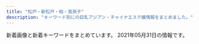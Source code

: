 ```yaml
---
title: "松戸・新松戸・柏・我孫子"
description: "キーワード別にの巨乳アジアン・チャイナエステ嬢情報をまとめました。"
---
```


新着画像と新着キーワードをまとめています。
2021年05月31日の情報です。

<DmmAffiliateIns />
<KeywordTable
  shops={
    [
    {
        "station": "\u5357\u6d41\u5c71\u99c5A1\u51fa\u53e3",
        "name": "\u9b45\u60d1-\u307f\u308f\u304f-",
        "url": "http://www.miwaku.mensest.com/",
        "keywords": {
            "87": 36,
            "D": 36
        },
        "img_links": [
            "http://www.miwaku.mensest.com/files/003-03.jpg",
            "http://www.miwaku.mensest.com/files/003-02.jpg",
            "http://www.miwaku.mensest.com/files/002-03.jpg",
            "http://www.miwaku.mensest.com/photo_news/upimg/7108660ab4044668ff_1.jpg",
            "http://www.miwaku.mensest.com/files/015.jpg",
            "http://www.miwaku.mensest.com/files/002.jpg",
            "http://www.miwaku.mensest.com/files/015-03.jpg",
            "http://www.miwaku.mensest.com/photo_news/upimg/4909360b47d5e80f99_0.jpg",
            "http://www.miwaku.mensest.com/files/015-02.jpg",
            "http://www.miwaku.mensest.com/files/002-02.jpg",
            "http://www.miwaku.mensest.com/files/003.jpg",
            "http://www.miwaku.mensest.com/img/featured_post.jpg",
            "http://www.miwaku.mensest.com/img/about_me.jpg",
            "http://www.miwaku.mensest.com/photo_news/upimg/7108660ab4044668ff_0.jpg"
        ]
    },
    {
        "station": "JR\u99ac\u6a4b\u99c5\u897f\u53e3",
        "img_links": [
            "http://sobaniirune.iest.jp/images/top/top_06.jpg",
            "http://sobaniirune.iest.jp/images/staff_image/staf_04a.jpg",
            "http://sobaniirune.iest.jp/images/top/top_03.jpg",
            "http://sobaniirune.iest.jp/images/page_top.png",
            "http://sobaniirune.iest.jp/images/top/top_01.jpg",
            "http://sobaniirune.iest.jp/images/top/top_04.jpg",
            "http://sobaniirune.iest.jp/images/home/top.jpg",
            "http://sobaniirune.iest.jp/images/top/top_02.jpg",
            "http://sobaniirune.iest.jp/images/top/top_05.jpg",
            "http://sobaniirune.iest.jp/images/top/top_08.png"
        ],
        "url": "http://sobaniirune.iest.jp/",
        "name": "\u305d\u3070\u306b\u3044\u308b\u306d",
        "keywords": {}
    },
    {
        "station": "JR\u99ac\u6a4b\u99c5\u897f\u53e3",
        "img_links": [],
        "url": "https://heartpeace-mabashi.business.site/",
        "name": "heart Peace \u99ac\u6a4b",
        "keywords": {}
    },
    {
        "name": "Secret\u30fb\u30b7\u30fc\u30af\u30ec\u30c3\u30c8",
        "img_links": [
            "http://secret.rankuens.com/css/nav/nav05.png",
            "http://secret.rankuens.com/css/nav/nav02.png",
            "http://secret.rankuens.com/css/nav/nav06.png",
            "http://secret.rankuens.com/css/staff/staff02.jpg",
            "http://secret.rankuens.com/css/nav/nav04.png",
            "http://secret.rankuens.com/css/staff/staff08.jpg",
            "http://secret.rankuens.com/css/staff/staff01.jpg",
            "http://secret.rankuens.com/css/staff/staff04.jpg",
            "http://secret.rankuens.com/css/staff/staff07.jpg",
            "http://secret.rankuens.com/css/topbottom.jpg",
            "http://secret.rankuens.com/css/nav/nav03.png",
            "http://secret.rankuens.com/css/osusume02.jpg",
            "http://secret.rankuens.com/css/top02-left02a.jpg",
            "http://secret.rankuens.com/css/staff/staff03.jpg",
            "http://secret.rankuens.com/css/nav/nav01.png",
            "http://secret.rankuens.com/css/staff/staff05.jpg",
            "http://secret.rankuens.com/css/head.jpg",
            "http://secret.rankuens.com/css/top02-left03.jpg",
            "http://secret.rankuens.com/css/staff/staff06.jpg"
        ],
        "url": "http://secret.rankuens.com/",
        "station": "\u516b\u67f1\u99c5",
        "keywords": {
            "86": 2,
            "D": 5,
            "E": 3,
            "88": 1,
            "91": 1,
            "89": 2,
            "87": 2
        }
    },
    {
        "station": "\u516b\u67f1\u99c5\u5357\u53e3",
        "img_links": [
            "http://yuen.est-u.com/images/index_12.png",
            "http://yuen.est-u.com/images/index_06.png",
            "http://yuen.est-u.com/images/staff_08.png",
            "http://yuen.est-u.com/images/index_05.png",
            "http://yuen.est-u.com/images/index_10.png",
            "http://yuen.est-u.com/images/pick_08.png",
            "http://yuen.est-u.com/images/index_08.png",
            "http://yuen.est-u.com/images/index_04.png"
        ],
        "keywords": {},
        "name": "\u512a\u82d1",
        "url": "http://yuen.est-u.com/"
    },
    {
        "name": "MORE\u30fb\u30e2\u30a2",
        "url": "http://more.esthe.me/",
        "img_links": [],
        "station": "JR\u67cf\u99c5\u5357\u53e3",
        "keywords": {}
    },
    {
        "url": "http://mitsuka.ests.jp/",
        "name": "\u871c\u82b1\uff5e\u307f\u3064\u304b\uff5e",
        "keywords": {
            "87": 168,
            "85": 168,
            "E": 96,
            "86": 168,
            "D": 456,
            "83": 48
        },
        "img_links": [
            "http://mitsuka.ests.jp/photos/sites/20/2021/01/2021011904014642.jpg",
            "http://mitsuka.ests.jp/photos/sites/20/2020/07/2020072003581899.jpg",
            "http://mitsuka.ests.jp/photos/sites/20/2019/10/2019100207010162.jpg",
            "http://mitsuka.ests.jp/photos/sites/20/2020/02/2020022006113363.jpg",
            "http://mitsuka.ests.jp/images/s3.jpg",
            "http://mitsuka.ests.jp/images/room4.jpg",
            "http://mitsuka.ests.jp/photos/sites/20/2021/05/2021052108460024.jpg",
            "http://mitsuka.ests.jp/images/s_staff.png",
            "http://mitsuka.ests.jp/photos/sites/20/2021/04/2021042706411134.jpg",
            "http://mitsuka.ests.jp/photos/sites/20/2021/03/2021032604093987.jpg",
            "http://mitsuka.ests.jp/photos/sites/20/2019/12/2019121608040655.jpg",
            "http://mitsuka.ests.jp/images/s1.jpg",
            "http://mitsuka.ests.jp/photos/sites/20/2021/03/2021031705374973.jpg",
            "http://mitsuka.ests.jp/photos/sites/20/2020/01/2020011406585124.jpg",
            "http://mitsuka.ests.jp/photos/sites/20/2021/04/202104060341481.jpg",
            "http://mitsuka.ests.jp/images/room2.jpg",
            "http://mitsuka.ests.jp/images/room3.jpg",
            "http://mitsuka.ests.jp/images/news.png",
            "http://mitsuka.ests.jp/images/mobile.jpg",
            "http://mitsuka.ests.jp/photos/sites/20/2021/05/2021050606063964.jpg",
            "http://mitsuka.ests.jp/photos/sites/20/2021/04/2021041902441476.jpg",
            "http://mitsuka.ests.jp/photos/sites/20/2020/06/202006080219203.jpg",
            "http://mitsuka.ests.jp/photos/sites/20/2020/10/2020100907545181.jpg",
            "http://mitsuka.ests.jp/photos/sites/20/2020/12/2020120104590314.jpg",
            "http://mitsuka.ests.jp/photos/sites/20/2021/03/2021033108561634.jpg",
            "http://mitsuka.ests.jp/photos/sites/20/2020/10/2020102808032533.jpg",
            "http://mitsuka.ests.jp/images/s_link.png",
            "http://mitsuka.ests.jp/photos/sites/20/2021/03/2021030906423794.jpg",
            "http://mitsuka.ests.jp/photos/sites/20/2019/12/2019121608053268.jpg",
            "http://mitsuka.ests.jp/images/top.png",
            "http://mitsuka.ests.jp/photos/sites/20/2020/06/2020062205143284.jpg",
            "http://mitsuka.ests.jp/images/room1.jpg",
            "http://mitsuka.ests.jp/photos/sites/20/2019/10/2019100207010087.jpg",
            "http://mitsuka.ests.jp/photos/sites/20/2021/05/2021052508403691.jpg"
        ],
        "station": "\u6d41\u5c71\u304a\u304a\u305f\u304b\u306e\u68ee\u99c5\u6771\u53e3"
    },
    {
        "img_links": [
            "http://www.relax-kaede.com/mobileImg/31355/item/1611890/front_75_0.jpg",
            "http://www.relax-kaede.com/optImg/31355/item/1549190/11991814_51_68.jpg",
            "http://www.relax-kaede.com/upFu8/31355/official/officialConf/item/img/managerCommentTitle.jpg",
            "http://www.relax-kaede.com/optImg/31355/item/1549190/front_240_0.jpg",
            "http://www.relax-kaede.com/optImg/31355/item/1549190/11991814_300_400.jpg",
            "http://www.relax-kaede.com/optImg/31355/item/1549190/11991814_280_373.jpg",
            "http://www.relax-kaede.com/upFu8/31355/official/officialConf/parts/imgMenu/mainHover.png",
            "http://www.relax-kaede.com/optImg/31355/item/1621237/13478899_300_400.jpg",
            "http://www.relax-kaede.com/optImg/31355/item/1555355/front_180_240.jpg",
            "http://www.relax-kaede.com/upFu8/31355/officialFreecontents/84162/img_newsListBgTop.jpg",
            "http://www.relax-kaede.com/upFu8/31355/official/officialConf/item/img/itemCommentTitle.jpg",
            "http://www.relax-kaede.com/upFu8/31355/official/officialConf/partssmartphone/img/smartPhoneSliderImg5.jpg",
            "http://www.relax-kaede.com/mobileImg/31355/item/1634959/front_75_0.jpg",
            "http://www.relax-kaede.com/mobileImg/31355/item/1593000/front_162_0.jpg",
            "http://www.relax-kaede.com/img/parts/subTitleArrow_alpha.png",
            "http://www.relax-kaede.com/upFu8/31355/official/officialConf/parts/imgMenu/main.png",
            "http://www.relax-kaede.com/s/img/fdc_listArrowImage0_alpha.png",
            "http://www.relax-kaede.com/optImg/31355/item/1593000/front_240_0.jpg",
            "http://www.relax-kaede.com/mobileImg/31355/item/1587008/13478909_500_0.jpg",
            "http://www.relax-kaede.com/optImg/31355/item/1521805/front_240_0.jpg",
            "http://www.relax-kaede.com/optImg/31355/item/1593000/12811391_280_373.jpg",
            "http://www.relax-kaede.com/mobileImg/31355/item/1587008/front_75_0.jpg",
            "http://www.relax-kaede.com/upFu8/31355/officialFreecontents/82071/jobBanner2.jpg",
            "http://www.relax-kaede.com/optImg/31355/news/33486902_0_0.jpg",
            "http://www.relax-kaede.com/optImg/31355/item/1621237/front_240_0.jpg",
            "http://www.relax-kaede.com/s/img/fdc_displayArrowUp0_alpha.png",
            "http://www.relax-kaede.com/upFu8/31355/official/officialConf/parts/imgMenu/rateHover.png",
            "http://www.relax-kaede.com/upFu8/31355/official/officialConf/parts/imgMenu/jobHover.png",
            "http://www.relax-kaede.com/upFu8/31355/official/officialConf/parts/imgMenu/itemList.png",
            "http://www.relax-kaede.com/mobileImg/31355/item/1555355/12811432_500_0.jpg",
            "http://www.relax-kaede.com/upFu8/31355/official/officialConf/logosmartphone/img/headerLogo.png",
            "http://www.relax-kaede.com/optImg/31355/item/1587008/13478909_51_68.jpg",
            "http://www.relax-kaede.com/mobileImg/31355/item/1621237/front_75_0.jpg",
            "http://www.relax-kaede.com/mobileImg/31355/item/1621237/13478899_120_160.jpg",
            "http://www.relax-kaede.com/upFu8/31355/official/officialConf/parts/imgMenu/rate.png",
            "http://www.relax-kaede.com/upFu8/31355/officialFreecontents/82068/mobileBanner.jpg",
            "http://www.relax-kaede.com/optImg/31355/item/1611890/front_240_0.jpg",
            "http://www.relax-kaede.com/optImg/31355/news/33719311_0_0.jpg",
            "http://www.relax-kaede.com/optImg/31355/item/1626970/front_240_0.jpg",
            "http://www.relax-kaede.com/s/img/fdc_phoneIcon0_alpha.png",
            "http://www.relax-kaede.com/mobileImg/31355/item/1549190/11991814_500_0.jpg",
            "http://www.relax-kaede.com/mobileImg/31355/item/1601793/front_75_0.jpg",
            "http://www.relax-kaede.com/upFu8/31355/official/officialConf/parts/img/newsListTitleIcon.png",
            "http://www.relax-kaede.com/mobileImg/31355/item/1611890/front_162_0.jpg",
            "http://www.relax-kaede.com/optImg/31355/shopEvent/99836_0_0.jpg",
            "http://www.relax-kaede.com/optImg/31355/item/1587008/13478909_300_400.jpg",
            "http://www.relax-kaede.com/mobileImg/31355/item/1521805/front_75_0.jpg",
            "http://www.relax-kaede.com/upFu8/31355/official/officialConf/logo/img/headerLogo.png",
            "http://www.relax-kaede.com/mobileImg/31355/item/1549190/front_75_0.jpg",
            "http://www.relax-kaede.com/mobileImg/31355/item/1555355/front_162_0.jpg",
            "http://www.relax-kaede.com/optImg/31355/item/1587008/front_240_0.jpg",
            "http://www.relax-kaede.com/optImg/31355/item/1634959/front_240_0.jpg",
            "http://www.relax-kaede.com/optImg/31355/item/1621237/13478899_280_373.jpg",
            "http://www.relax-kaede.com/optImg/31355/item/1593000/12811391_51_68.jpg",
            "http://www.relax-kaede.com/optImg/31355/item/1555355/front_240_0.jpg",
            "http://www.relax-kaede.com/optImg/31355/item/1621237/13478899_51_68.jpg",
            "http://www.relax-kaede.com/upFu8/31355/official/officialConf/item/img/todayIconImage.png",
            "http://www.relax-kaede.com/upFu8/31355/official/officialConf/job/img/subTitleArrow.png",
            "http://www.relax-kaede.com/upFu8/31355/officialFreecontents/82058/topBanner2.jpg",
            "http://www.relax-kaede.com/mobileImg/31355/item/1555355/front_75_0.jpg",
            "http://www.relax-kaede.com/upFu8/31355/officialFreecontents/82458/otoiawasekotira.jpg",
            "http://www.relax-kaede.com/upFu8/31355/official/officialConf/item/img/photoMailDiaryListTitle.jpg",
            "http://www.relax-kaede.com/mobileImg/31355/item/1593000/12811391_500_0.jpg",
            "http://www.relax-kaede.com/mobileImg/31355/item/1559927/front_75_0.jpg",
            "http://www.relax-kaede.com/upFu8/31355/official/officialConf/partssmartphone/img/smartPhoneSliderImg1.jpg",
            "http://www.relax-kaede.com/s/img/telToIcon_alpha.png",
            "http://www.relax-kaede.com/optImg/31355/item/1587008/13478909_280_373.jpg",
            "http://www.relax-kaede.com/upFu8/31355/official/officialConf/parts/img/pcSliderImg5.jpg",
            "http://www.relax-kaede.com/optImg/31355/item/1593000/12811391_300_400.jpg",
            "http://www.relax-kaede.com/optImg/31355/item/1601793/front_240_0.jpg",
            "http://www.relax-kaede.com/upFu8/31355/official/officialConf/parts/imgMenu/job.png",
            "http://www.relax-kaede.com/optImg/31355/item/1611890/front_180_240.jpg",
            "http://www.relax-kaede.com/optImg/31355/item/1559927/front_240_0.jpg",
            "http://www.relax-kaede.com/optImg/31355/item/1555355/12811432_280_373.jpg",
            "http://www.relax-kaede.com/upFu8/31355/official/officialConf/parts/img/pcSliderImg1.jpg",
            "http://www.relax-kaede.com/optImg/31355/item/1593000/front_180_240.jpg",
            "http://www.relax-kaede.com/mobileImg/31355/item/1621237/13478899_500_0.jpg",
            "http://www.relax-kaede.com/mobileImg/31355/item/1593000/front_75_0.jpg",
            "http://www.relax-kaede.com/upFu8/31355/officialFreecontents/82064/smartPhoneBanner.jpg",
            "http://www.relax-kaede.com/upFu8/31355/official/officialConf/logomobile/img/headerLogo.jpg",
            "http://www.relax-kaede.com/upFu8/31355/officialFreecontents/82059/bgTop.png"
        ],
        "url": "http://www.relax-kaede.com/",
        "station": "JR\u677e\u6238\u99c5\u897f\u53e3",
        "name": "\u6953\uff5e\u304b\u3048\u3067\uff5e",
        "keywords": {}
    },
    {
        "station": "JR\u5357\u6d41\u5c71\u99c5\u5317\u53e3",
        "img_links": [
            "http://ddiamond.work/images/2.jpg",
            "http://ddiamond.work/images/int2.jpg",
            "http://ddiamond.work/images/1.jpg",
            "http://ddiamond.work/images/4.jpg",
            "http://ddiamond.work/images/head.jpg",
            "http://ddiamond.work/images/news.jpg",
            "http://ddiamond.work/img/yaya1.jpg",
            "http://ddiamond.work/images/staff_t.jpg",
            "http://ddiamond.work/images/rec1.jpg",
            "http://ddiamond.work/images/rec2.jpg",
            "http://ddiamond.work/images/int1.jpg",
            "http://ddiamond.work/img/susu1.jpg",
            "http://ddiamond.work/images/sys1.jpg",
            "http://ddiamond.work/images/interior_t.jpg",
            "http://ddiamond.work/img/koko1.jpg",
            "http://ddiamond.work/images/ta.jpg",
            "http://ddiamond.work/images/tel.jpg"
        ],
        "name": "\u30c0\u30a4\u30e4\u30e2\u30f3\u30c9",
        "keywords": {},
        "url": "http://ddiamond.work/"
    },
    {
        "station": "JR\u67cf\u99c5\u6771\u53e3",
        "name": "\u30ad\u30e5\u30fc\u30c8\u30ac\u30fc\u30eb",
        "url": "http://cutegirl.este88.com/",
        "img_links": [
            "http://cutegirl.este88.com/images/main-sp.jpg",
            "http://cutegirl.este88.com/images/sys2.jpg",
            "http://cutegirl.este88.com/images/staff.png",
            "http://cutegirl.este88.com/images/staff_t.jpg",
            "http://cutegirl.este88.com/images/interior_t.jpg",
            "http://cutegirl.este88.com/images/kp.png",
            "http://cutegirl.este88.com/images/sys1.jpg",
            "http://cutegirl.este88.com/girl/sakura1.jpg",
            "http://cutegirl.este88.com/girl/minami1.jpg",
            "http://cutegirl.este88.com/girl/miyuki1.jpg",
            "http://cutegirl.este88.com/images/esthe1.jpg",
            "http://cutegirl.este88.com/images/footer-l.png",
            "http://cutegirl.este88.com/images/esthe3.jpg",
            "http://cutegirl.este88.com/images/footer-r.png",
            "http://cutegirl.este88.com/images/home.png",
            "http://cutegirl.este88.com/girl/aika1.jpg",
            "http://cutegirl.este88.com/images/esthe2.jpg",
            "http://cutegirl.este88.com/images/main1.jpg",
            "http://cutegirl.este88.com/girl/arisa1.jpg"
        ],
        "keywords": {}
    },
    {
        "name": "\u30c1\u30e3\u30fc\u30df\u30f3\u30b0\u30b9\u30da\u30fc\u30b9",
        "img_links": [
            "http://angelalove.este88.com/gals/hina1.jpg",
            "http://angelalove.este88.com/gals/sayuri1.jpg",
            "http://angelalove.este88.com/images/s_news.png",
            "http://angelalove.este88.com/images/info1.jpg",
            "http://angelalove.este88.com/gals/koko3.jpg",
            "http://angelalove.este88.com/gals/saki1.jpg",
            "http://angelalove.este88.com/gals/kaori1.jpg",
            "http://angelalove.este88.com/gals/yuna1.jpg",
            "http://angelalove.este88.com/gals/koko2.jpg",
            "http://angelalove.este88.com/images/top02.jpg",
            "http://angelalove.este88.com/gals/hime.jpg",
            "http://angelalove.este88.com/images/info5.jpg",
            "http://angelalove.este88.com/gals/nami1.jpg",
            "http://angelalove.este88.com/images/info.png",
            "http://angelalove.este88.com/images/topinfo.jpg",
            "http://angelalove.este88.com/images/s_staff.png",
            "http://angelalove.este88.com/gals/rina1.jpg",
            "http://angelalove.este88.com/gals/nami2.jpg",
            "http://angelalove.este88.com/images/top01.jpg",
            "http://angelalove.este88.com/images/info2.jpg",
            "http://angelalove.este88.com/gals/koko1.jpg",
            "http://angelalove.este88.com/images/info3.jpg"
        ],
        "url": "http://angelalove.este88.com/",
        "keywords": {},
        "station": "JR\u67cf\u99c5\u6771\u53e3"
    },
    {
        "name": "\u6843\u306e\u5712",
        "station": "\u65b0\u938c\u30f6\u8c37\u99c5",
        "img_links": [
            "http://www.momoen.relaxmens.com/files/009.jpg",
            "http://www.momoen.relaxmens.com/files/015-02.jpg",
            "http://www.momoen.relaxmens.com/files/001.jpg",
            "http://www.momoen.relaxmens.com/images/barSchedule.png",
            "http://www.momoen.relaxmens.com/files/002-03.jpg",
            "http://www.momoen.relaxmens.com/files/011-03.jpg",
            "http://www.momoen.relaxmens.com/files/005-02.jpg",
            "http://www.momoen.relaxmens.com/files/015-03.jpg",
            "http://www.momoen.relaxmens.com/files/016.jpg",
            "http://www.momoen.relaxmens.com/images/header.png",
            "http://www.momoen.relaxmens.com/images/concept.png",
            "http://www.momoen.relaxmens.com/files/014.jpg",
            "http://www.momoen.relaxmens.com/images/barProfile.png",
            "http://www.momoen.relaxmens.com/files/008.jpg",
            "http://www.momoen.relaxmens.com/images/backBtn.png",
            "http://www.momoen.relaxmens.com/files/009-03.jpg",
            "http://www.momoen.relaxmens.com/files/011-02.jpg",
            "http://www.momoen.relaxmens.com/files/003-02.jpg",
            "http://www.momoen.relaxmens.com/files/012-02.jpg",
            "http://www.momoen.relaxmens.com/images/barAccess.png",
            "http://www.momoen.relaxmens.com/files/013-02.jpg",
            "http://www.momoen.relaxmens.com/files/012.jpg",
            "http://www.momoen.relaxmens.com/images/barProfileSche.png",
            "http://www.momoen.relaxmens.com/files/007-02.jpg",
            "http://www.momoen.relaxmens.com/files/013.jpg",
            "http://www.momoen.relaxmens.com/files/001-02.jpg",
            "http://www.momoen.relaxmens.com/files/005-03.jpg",
            "http://www.momoen.relaxmens.com/files/008-02.jpg",
            "http://www.momoen.relaxmens.com/files/007.jpg",
            "http://www.momoen.relaxmens.com/files/015.jpg",
            "http://www.momoen.relaxmens.com/files/008-03.jpg",
            "http://www.momoen.relaxmens.com/files/007-03.jpg",
            "http://www.momoen.relaxmens.com/files/013-03.jpg",
            "http://www.momoen.relaxmens.com/files/016-03.jpg",
            "http://www.momoen.relaxmens.com/files/012-03.jpg",
            "http://www.momoen.relaxmens.com/images/barTherapist.png",
            "http://www.momoen.relaxmens.com/files/009-02.jpg",
            "http://www.momoen.relaxmens.com/files/014-03.jpg",
            "http://www.momoen.relaxmens.com/files/010.jpg",
            "http://www.momoen.relaxmens.com/files/003-03.jpg",
            "http://www.momoen.relaxmens.com/files/002-02.jpg",
            "http://www.momoen.relaxmens.com/files/010-02.jpg",
            "http://www.momoen.relaxmens.com/files/010-03.jpg",
            "http://www.momoen.relaxmens.com/images/btnTop.png",
            "http://www.momoen.relaxmens.com/files/005.jpg",
            "http://www.momoen.relaxmens.com/files/016-02.jpg",
            "http://www.momoen.relaxmens.com/files/003.jpg",
            "http://www.momoen.relaxmens.com/images/time.png",
            "http://www.momoen.relaxmens.com/files/002.jpg",
            "http://www.momoen.relaxmens.com/images/barSystem.png",
            "http://www.momoen.relaxmens.com/files/011.jpg",
            "http://www.momoen.relaxmens.com/images/barLink.png",
            "http://www.momoen.relaxmens.com/images/barRecruit.png",
            "http://www.momoen.relaxmens.com/files/014-02.jpg",
            "http://www.momoen.relaxmens.com/files/001-03.jpg",
            "http://www.momoen.relaxmens.com/images/contentBottom.jpg"
        ],
        "keywords": {
            "85": 3,
            "86": 5,
            "D": 36,
            "C": 5,
            "87": 33
        },
        "url": "http://www.momoen.relaxmens.com/"
    },
    {
        "station": "\u516b\u67f1\u99c5\u5357\u53e3",
        "keywords": {},
        "name": "For You",
        "img_links": [
            "http://relax-massage.tokyo/img/ser2.jpg",
            "http://relax-massage.tokyo/img/m50.jpg",
            "http://relax-massage.tokyo/img/m1.jpg",
            "http://relax-massage.tokyo/img/stabl.jpg",
            "http://relax-massage.tokyo/img/m2.jpg",
            "http://relax-massage.tokyo/img/m4.jpg",
            "http://relax-massage.tokyo/img/topti.jpg",
            "http://relax-massage.tokyo/img/cg02.jpg",
            "http://relax-massage.tokyo/img/m60.jpg",
            "http://relax-massage.tokyo/img/m5.jpg",
            "http://relax-massage.tokyo/img/ser4.jpg",
            "http://relax-massage.tokyo/img/t2.jpg",
            "http://relax-massage.tokyo/img/m20.jpg",
            "http://relax-massage.tokyo/img/ser3.jpg",
            "http://relax-massage.tokyo/img/no.png",
            "http://relax-massage.tokyo/img/lmq.jpg",
            "http://relax-massage.tokyo/img/t5.jpg",
            "http://relax-massage.tokyo/img/cg03.jpg",
            "http://relax-massage.tokyo/img/m3.jpg",
            "http://relax-massage.tokyo/img/t3.jpg",
            "http://relax-massage.tokyo/img/lml.jpg",
            "http://relax-massage.tokyo/img/fb.jpg",
            "http://relax-massage.tokyo/img/m10.jpg",
            "http://relax-massage.tokyo/img/ser5.jpg",
            "http://relax-massage.tokyo/img/cg01.jpg",
            "http://relax-massage.tokyo/img/accbl.jpg",
            "http://relax-massage.tokyo/img/fla.jpg",
            "http://relax-massage.tokyo/img/m30.jpg",
            "http://relax-massage.tokyo/img/m6.jpg",
            "http://relax-massage.tokyo/img/lma.jpg",
            "http://relax-massage.tokyo/img/ser1.jpg",
            "http://relax-massage.tokyo/img/t1.jpg"
        ],
        "url": "http://relax-massage.tokyo/"
    },
    {
        "keywords": {
            "E": 3,
            "D": 24,
            "C": 18
        },
        "name": "\u7d50YUI",
        "station": "JR\u5929\u738b\u53f0\u99c5\u5357\u53e3",
        "url": "https://yui-aroma.com/",
        "img_links": [
            "https://yui-aroma.com/wp-content/uploads/2021/02/ftyghiujknknk.jpg",
            "https://yui-aroma.com/wp-content/themes/este/img/1.jpg",
            "https://yui-aroma.com/wp-content/themes/este/img/6.jpg",
            "https://yui-aroma.com/wp-content/uploads/2021/02/ftguyhijokijh.jpg",
            "https://yui-aroma.com/wp-content/uploads/2021/02/ashiojsaioaka-1.jpg",
            "https://yui-aroma.com/wp-content/themes/este/img/top-img01.png",
            "https://yui-aroma.com/wp-content/themes/este/img/top-img03.png",
            "https://yui-aroma.com/wp-content/uploads/2021/02/hsioaoiiaiaia.jpg",
            "https://yui-aroma.com/wp-content/themes/este/img/4.jpg",
            "https://yui-aroma.com/wp-content/uploads/2021/02/hsaushoiaaa.jpg",
            "https://yui-aroma.com/wp-content/uploads/2021/02/ftygiuhjygfhj.jpg",
            "https://yui-aroma.com/wp-content/uploads/2021/02/awestrdyfugi.jpg",
            "https://yui-aroma.com/wp-content/uploads/2021/02/huasoijapaaa.jpg",
            "https://yui-aroma.com/wp-content/themes/este/img/3.jpg",
            "https://yui-aroma.com/wp-content/themes/este/img/tel_footer.png",
            "https://yui-aroma.com/wp-content/uploads/2021/02/warestdyfu.jpg",
            "https://yui-aroma.com/wp-content/uploads/2021/02/12345ftyg.jpg",
            "https://yui-aroma.com/wp-content/uploads/2021/02/345678saui.jpg",
            "https://yui-aroma.com/wp-content/themes/este/img/top-img02.png",
            "https://yui-aroma.com/wp-content/uploads/2021/02/hsaoijsoao.jpg",
            "https://yui-aroma.com/wp-content/themes/este/img/5.jpg",
            "https://yui-aroma.com/wp-content/uploads/2021/02/hsaoijaaoa.jpg",
            "https://yui-aroma.com/wp-content/themes/este/img/2.jpg",
            "https://yui-aroma.com/wp-content/themes/este/img/tel_header.png",
            "https://yui-aroma.com/wp-content/uploads/2021/02/ahuosaiaksa.jpg",
            "https://yui-aroma.com/wp-content/themes/este/img/top-img06.png",
            "https://yui-aroma.com/wp-content/themes/este/img/call.png"
        ]
    },
    {
        "url": "http://hi-msg.com/tomato2/",
        "name": "\u30c8\u30de\u30c8\uff5eTomato",
        "station": "JR\u677e\u6238\u99c5",
        "img_links": [],
        "keywords": {}
    },
    {
        "url": "http://sora.jpn.cm/",
        "station": "JR\u5317\u677e\u6238\u99c5\u6771\u53e3",
        "name": "\u60a0\u697d",
        "keywords": {
            "86": 4,
            "85": 12,
            "C": 9,
            "D": 16
        },
        "img_links": [
            "http://sora.jpn.cm/images/s_link.jpg",
            "http://sora.jpn.cm/images/room2.jpg",
            "http://sora.jpn.cm/images/4.jpg",
            "http://sora.jpn.cm/images/2.jpg",
            "http://sora.jpn.cm/photos/sites/31/2020/09/2020091914553512.jpg",
            "http://sora.jpn.cm/photos/sites/31/2021/03/2021030212293613.jpg",
            "http://sora.jpn.cm/images/s_staff.jpg",
            "http://sora.jpn.cm/images/3.jpg",
            "http://sora.jpn.cm/images/mobile.jpg",
            "http://sora.jpn.cm/photos/sites/31/2020/10/2020102911360879.jpg",
            "http://sora.jpn.cm/images/line1.png",
            "http://sora.jpn.cm/images/room3.jpg",
            "http://sora.jpn.cm/images/top.png",
            "http://sora.jpn.cm/images/room4.jpg",
            "http://sora.jpn.cm/images/1.jpg",
            "http://sora.jpn.cm/images/room1.jpg",
            "http://sora.jpn.cm/images/s_info.png",
            "http://sora.jpn.cm/photos/sites/31/2021/03/202103021229346.jpg"
        ]
    },
    {
        "url": "http://abigale.xyz.mn/",
        "name": "Abigale\u30fb\u30a2\u30d3\u30ac\u30ec",
        "img_links": [],
        "station": "JR\u677e\u6238\u99c5\u897f\u53e3",
        "keywords": {}
    },
    {
        "keywords": {},
        "name": "\u6c34\u306e\u82b1",
        "img_links": [
            "http://www.waflow.work/img/kana1.jpg",
            "http://www.waflow.work/images/interior_t.jpg",
            "http://www.waflow.work/images/4.jpg",
            "http://www.waflow.work/staff/rina.jpg",
            "http://www.waflow.work/images/rec.png",
            "http://www.waflow.work/images/mobile.png",
            "http://www.waflow.work/images/sys.png",
            "http://www.waflow.work/img/miyuki1.jpg",
            "http://www.waflow.work/images/tg.jpg",
            "http://www.waflow.work/images/head.jpg",
            "http://www.waflow.work/images/news.jpg",
            "http://www.waflow.work/images/ta.png",
            "http://www.waflow.work/images/3.jpg",
            "http://www.waflow.work/staff/yuyu.jpg",
            "http://www.waflow.work/img/yuyu1.jpg",
            "http://www.waflow.work/images/int1.png",
            "http://www.waflow.work/img/rina1.jpg",
            "http://www.waflow.work/images/1.jpg",
            "http://www.waflow.work/staff/kana.jpg",
            "http://www.waflow.work/images/int2.png",
            "http://www.waflow.work/images/5.jpg",
            "http://www.waflow.work/images/staff_t.jpg",
            "http://www.waflow.work/staff/miyuki.jpg"
        ],
        "station": "\u307f\u306e\u308a\u53f0\u99c5\u5357\u53e3",
        "url": "http://www.waflow.work/"
    },
    {
        "station": "JR\u6211\u5b6b\u5b50\u99c5\u5357\u53e3",
        "keywords": {},
        "url": "http://www.rakuraku-abiko.xyz/",
        "name": "\u697d\u697d",
        "img_links": [
            "http://www.rakuraku-abiko.xyz/images/index-tiba_02.jpg",
            "http://www.rakuraku-abiko.xyz/images/nav/nav-sys.jpg",
            "http://www.rakuraku-abiko.xyz/images/staff/ready.jpg",
            "http://www.rakuraku-abiko.xyz/images/staff/eri.jpg",
            "http://www.rakuraku-abiko.xyz/images/nav/nav-job.jpg",
            "http://www.rakuraku-abiko.xyz/images/index-tiba_04.jpg",
            "http://www.rakuraku-abiko.xyz/images/index-tiba_07.jpg",
            "http://www.rakuraku-abiko.xyz/images/nav/nav-staff.jpg",
            "http://www.rakuraku-abiko.xyz/images/index-tiba_13.jpg",
            "http://www.rakuraku-abiko.xyz/images/staff/coco.jpg",
            "http://www.rakuraku-abiko.xyz/images/index-tiba_09.jpg",
            "http://www.rakuraku-abiko.xyz/images/staff/nana.jpg",
            "http://www.rakuraku-abiko.xyz/images/staff/yuki.jpg",
            "http://www.rakuraku-abiko.xyz/images/index-tiba_10.jpg",
            "http://www.rakuraku-abiko.xyz/images/staff/staff.jpg"
        ]
    },
    {
        "url": "http://roarii.esmens.com/",
        "name": "\u30ed\u30fc\u30e4\u30ea",
        "keywords": {
            "F": 3,
            "85": 1,
            "95": 2,
            "89": 1,
            "D": 2,
            "93": 1,
            "90": 1
        },
        "img_links": [
            "http://roarii.esmens.com/css/staff/staff07-a.jpg",
            "http://roarii.esmens.com/css/nav/nav-004.png",
            "http://roarii.esmens.com/css/staff/staff02-a.jpg",
            "http://roarii.esmens.com/css/staff/staff05-a.jpg",
            "http://roarii.esmens.com/css/staff/staff010-a.jpg",
            "http://roarii.esmens.com/css/nav/nav-002.png",
            "http://roarii.esmens.com/css/nav/nav-006.png",
            "http://roarii.esmens.com/css/staff/staff010-b.jpg",
            "http://roarii.esmens.com/css/nav/nav-003.png",
            "http://roarii.esmens.com/css/topright0002.jpg",
            "http://roarii.esmens.com/css/staff/staff06-c.jpg",
            "http://roarii.esmens.com/css/nav/nav-005.png",
            "http://roarii.esmens.com/css/c001.jpg",
            "http://roarii.esmens.com/css/nav/nav-001.png",
            "http://roarii.esmens.com/css/staff/staff08-a.jpg",
            "http://roarii.esmens.com/css/staff/staff07-b.jpg",
            "http://roarii.esmens.com/css/foot-tel.png",
            "http://roarii.esmens.com/css/staff/staff05-b.jpg",
            "http://roarii.esmens.com/css/staff/staff06-b.jpg",
            "http://roarii.esmens.com/css/tel.png",
            "http://roarii.esmens.com/css/staff/staff08-b.jpg"
        ],
        "station": "\u516b\u67f1\u99c5\u5317\u53e3"
    },
    {
        "name": "No.1 -\u30ca\u30f3\u30d0\u30fc\u30ef\u30f3-",
        "img_links": [
            "http://www.no1-massage.xyz/files/036-02.jpg",
            "http://www.no1-massage.xyz/files/034.jpg",
            "http://www.no1-massage.xyz/files/037-02.jpg",
            "http://www.no1-massage.xyz/files/020.jpg",
            "http://www.no1-massage.xyz/files/033-02.jpg",
            "http://www.no1-massage.xyz/files/027.jpg",
            "http://www.no1-massage.xyz/files/037.jpg",
            "http://www.no1-massage.xyz/files/024-02.jpg",
            "http://www.no1-massage.xyz/files/026-02.jpg",
            "http://www.no1-massage.xyz/files/025.jpg",
            "http://www.no1-massage.xyz/images/news.jpg",
            "http://www.no1-massage.xyz/files/030.jpg",
            "http://www.no1-massage.xyz/files/017.jpg",
            "http://www.no1-massage.xyz/files/035.jpg",
            "http://www.no1-massage.xyz/images/top.png",
            "http://www.no1-massage.xyz/files/029.jpg",
            "http://www.no1-massage.xyz/files/022.jpg",
            "http://www.no1-massage.xyz/files/024.jpg",
            "http://www.no1-massage.xyz/files/035-02.jpg",
            "http://www.no1-massage.xyz/files/012-02.jpg",
            "http://www.no1-massage.xyz/files/030-02.jpg",
            "http://www.no1-massage.xyz/files/012.jpg",
            "http://www.no1-massage.xyz/images/staff_s.png",
            "http://www.no1-massage.xyz/files/027-02.jpg",
            "http://www.no1-massage.xyz/files/032-02.jpg",
            "http://www.no1-massage.xyz/files/029-02.jpg",
            "http://www.no1-massage.xyz/files/028-02.jpg",
            "http://www.no1-massage.xyz/images/link_s.png",
            "http://www.no1-massage.xyz/files/017-02.jpg",
            "http://www.no1-massage.xyz/files/028.jpg",
            "http://www.no1-massage.xyz/files/032.jpg",
            "http://www.no1-massage.xyz/files/021-02.jpg",
            "http://www.no1-massage.xyz/files/020-02.jpg",
            "http://www.no1-massage.xyz/files/034-02.jpg",
            "http://www.no1-massage.xyz/files/033.jpg",
            "http://www.no1-massage.xyz/files/026.jpg",
            "http://www.no1-massage.xyz/files/025-02.jpg",
            "http://www.no1-massage.xyz/files/022-02.jpg",
            "http://www.no1-massage.xyz/files/036.jpg",
            "http://www.no1-massage.xyz/files/021.jpg"
        ],
        "station": "\u938c\u30f6\u8c37\u99c5\u6771\u53e3",
        "keywords": {
            "87": 14,
            "88": 2,
            "85": 2,
            "D": 26,
            "84": 2,
            "F": 2,
            "C": 8,
            "86": 12,
            "83": 4
        },
        "url": "http://www.no1-massage.xyz/"
    },
    {
        "name": "SecretGarden",
        "url": "http://secretgarden0607.com/",
        "keywords": {
            "86": 8,
            "87": 4
        },
        "station": "JR\u65b0\u677e\u6238\u99c5",
        "img_links": [
            "http://secretgarden0607.com/img/st02.jpg",
            "http://secretgarden0607.com/img/st122.jpg",
            "http://secretgarden0607.com/img/st071.jpg",
            "http://secretgarden0607.com/img/st031.jpg",
            "http://secretgarden0607.com/img/tit.jpg",
            "http://secretgarden0607.com/img/st06.jpg",
            "http://secretgarden0607.com/img/haya.jpg",
            "http://secretgarden0607.com/img/f1.jpg",
            "http://secretgarden0607.com/img/st063.jpg",
            "http://secretgarden0607.com/img/st032.jpg",
            "http://secretgarden0607.com/img/st061.jpg",
            "http://secretgarden0607.com/img/st123.jpg",
            "http://secretgarden0607.com/img/st021.jpg",
            "http://secretgarden0607.com/img/st07.jpg",
            "http://secretgarden0607.com/img/tit2.jpg",
            "http://secretgarden0607.com/img/st072.jpg",
            "http://secretgarden0607.com/img/st121.jpg",
            "http://secretgarden0607.com/img/st022.jpg",
            "http://secretgarden0607.com/img/st12.jpg",
            "http://secretgarden0607.com/img/tit1.jpg",
            "http://secretgarden0607.com/img/no.png",
            "http://secretgarden0607.com/img/st01.jpg",
            "http://secretgarden0607.com/img/st011.jpg",
            "http://secretgarden0607.com/img/st062.jpg",
            "http://secretgarden0607.com/img/noo.png",
            "http://secretgarden0607.com/img/st033.jpg",
            "http://secretgarden0607.com/img/st012.jpg",
            "http://secretgarden0607.com/img/st073.jpg",
            "http://secretgarden0607.com/img/st023.jpg",
            "http://secretgarden0607.com/img/st024.jpg",
            "http://secretgarden0607.com/img/st034.jpg",
            "http://secretgarden0607.com/img/st013.jpg",
            "http://secretgarden0607.com/img/st03.jpg"
        ]
    },
    {
        "station": "\u4e94\u9999\u99c5\u6771\u53e3",
        "img_links": [
            "http://www.n-rakuen.work/si/i3.png",
            "http://www.n-rakuen.work/images/head.jpg",
            "http://www.n-rakuen.work/images/sys.jpg",
            "http://www.n-rakuen.work/img/hana1.jpg",
            "http://www.n-rakuen.work/si/s2.png",
            "http://www.n-rakuen.work/si/i2.png",
            "http://www.n-rakuen.work/images/interior_t.jpg",
            "http://www.n-rakuen.work/images/2.jpg",
            "http://www.n-rakuen.work/si/i4.png",
            "http://www.n-rakuen.work/si/i1.png",
            "http://www.n-rakuen.work/images/1.jpg",
            "http://www.n-rakuen.work/img/hitomi1.jpg",
            "http://www.n-rakuen.work/images/int1.jpg",
            "http://www.n-rakuen.work/images/tel.jpg",
            "http://www.n-rakuen.work/images/sisu.jpg",
            "http://www.n-rakuen.work/img/moe1.jpg",
            "http://www.n-rakuen.work/si/s3.png",
            "http://www.n-rakuen.work/si/s1.png",
            "http://www.n-rakuen.work/si/s4.png",
            "http://www.n-rakuen.work/images/staff_t.jpg",
            "http://www.n-rakuen.work/images/news.jpg",
            "http://www.n-rakuen.work/images/int2.jpg",
            "http://www.n-rakuen.work/images/3.jpg",
            "http://www.n-rakuen.work/images/mobile.jpg"
        ],
        "keywords": {},
        "name": "\u7652\u3057\u3068\u3053\u308d",
        "url": "http://www.n-rakuen.work/"
    },
    {
        "station": "\u5357\u6d41\u5c71\u99c5A2\u51fa\u53e3",
        "keywords": {
            "88": 1,
            "D": 3,
            "86": 2
        },
        "name": "Jessica",
        "img_links": [
            "http://aicomon.xyz/uploads/210405/1-2104051H30X20.jpg",
            "http://aicomon.xyz/uploads/allimg/210222/1-2102221K144L3.png",
            "http://aicomon.xyz/uploads/210405/1-2104051H4034V.jpg",
            "http://aicomon.xyz/uploads/210405/1-2104051H21N45.jpg"
        ],
        "url": "http://aicomon.xyz/"
    },
    {
        "name": "\u552f\u4e00\u3086\u3044",
        "url": "http://yayui.work/",
        "station": "\u516b\u67f1\u99c5\u5357\u53e3",
        "keywords": {
            "87": 6,
            "C": 6,
            "E": 6,
            "88": 6,
            "D": 18,
            "84": 6,
            "86": 12
        },
        "img_links": [
            "http://yayui.work/staff/sena1.jpg",
            "http://yayui.work/images/m-top004.jpg",
            "http://yayui.work/staff/aoi1.jpg",
            "http://yayui.work/images/staff_t.jpg",
            "http://yayui.work/images/call.png",
            "http://yayui.work/images/interior_t.jpg",
            "http://yayui.work/images/news_t.jpg",
            "http://yayui.work/staff/rena1.jpg",
            "http://yayui.work/staff/hina1.jpg",
            "http://yayui.work/images/m-head01.jpg",
            "http://yayui.work/images/news.jpg",
            "http://yayui.work/staff/tubasa1.jpg"
        ]
    },
    {
        "name": "\u30cb\u30e3\u30f3\u30cb\u30e3\u30f3",
        "url": "http://sweety-est.xyz/",
        "keywords": {
            "E": 1,
            "86": 23,
            "D": 2
        },
        "station": "JR\u6211\u5b6b\u5b50\u99c5\u5317\u53e3",
        "img_links": [
            "http://sweety-est.xyz/images/cg10.jpg",
            "http://sweety-est.xyz/images/cg09.jpg",
            "http://sweety-est.xyz/images/cg07.jpg",
            "http://sweety-est.xyz/images/cg05.jpg",
            "http://sweety-est.xyz/images/cg02.jpg",
            "http://sweety-est.xyz/images/cg03.jpg",
            "http://sweety-est.xyz/images/ri.jpg",
            "http://sweety-est.xyz/images/cg14.jpg",
            "http://sweety-est.xyz/images/8831.jpg",
            "http://sweety-est.xyz/images/cg13.jpg",
            "http://sweety-est.xyz/images/cg06.jpg",
            "http://sweety-est.xyz/images/cg11.jpg",
            "http://sweety-est.xyz/images/now-printing.jpg",
            "http://sweety-est.xyz/images/mi.jpg",
            "http://sweety-est.xyz/images/cg08.jpg",
            "http://sweety-est.xyz/images/20040.jpg",
            "http://sweety-est.xyz/images/cg01.jpg",
            "http://sweety-est.xyz/images/cg12.jpg"
        ]
    },
    {
        "keywords": {
            "86": 6,
            "D": 1,
            "C": 1
        },
        "station": "JR\u677e\u6238\u99c5\u6771\u53e3",
        "name": "\u9e97\u5b50",
        "img_links": [
            "http://hi-msg.com/reiko/images/staff-top.png",
            "http://hi-msg.com/reiko/images/m5.png",
            "http://hi-msg.com/reiko/images/p-1.png",
            "http://hi-msg.com/reiko/images/ll.png",
            "http://hi-msg.com/reiko/images/p-2.png",
            "http://hi-msg.com/reiko/images/accl.jpg",
            "http://hi-msg.com/reiko/images/recl.jpg",
            "http://hi-msg.com/reiko/images/m2.png",
            "http://hi-msg.com/reiko/images/stal.png",
            "http://hi-msg.com/reiko/images/p-5.png",
            "http://hi-msg.com/reiko/images/no.png",
            "http://hi-msg.com/reiko/images/m3.png",
            "http://hi-msg.com/reiko/images/m1.png",
            "http://hi-msg.com/reiko/images/p-3.png",
            "http://hi-msg.com/reiko/images/p-4.png",
            "http://hi-msg.com/reiko/images/stabl.jpg",
            "http://hi-msg.com/reiko/images/m6.png",
            "http://hi-msg.com/reiko/images/p-7.png",
            "http://hi-msg.com/reiko/images/m4.png"
        ],
        "url": "http://hi-msg.com/reiko/"
    },
    {
        "img_links": [
            "http://aozora.iest.jp/layer/images/top/top_03.jpg",
            "http://aozora.iest.jp/images/top1.jpg",
            "http://aozora.iest.jp/images/staff_07.jpg",
            "http://aozora.iest.jp/layer/images/top/top_06.jpg",
            "http://aozora.iest.jp/layer/images/top.jpg",
            "http://aozora.iest.jp/layer/images/top/top_02.jpg",
            "http://aozora.iest.jp/layer/images/top/top_04.jpg",
            "http://aozora.iest.jp/images/ser1.jpg",
            "http://aozora.iest.jp/layer/images/top/top_01.jpg",
            "http://aozora.iest.jp/images/staff_01.jpg",
            "http://aozora.iest.jp/images/staff_03.jpg",
            "http://aozora.iest.jp/images/staff_011.jpg",
            "http://aozora.iest.jp/images/wenzi-staff.png",
            "http://aozora.iest.jp/images/s_service.png",
            "http://aozora.iest.jp/images/staff_bj1.png",
            "http://aozora.iest.jp/images/ser3.jpg",
            "http://aozora.iest.jp/images/top2.jpg",
            "http://aozora.iest.jp/images/1.jpg",
            "http://aozora.iest.jp/images/staff_09.jpg",
            "http://aozora.iest.jp/layer/images/top/top_08.png",
            "http://aozora.iest.jp/images/ser4.jpg",
            "http://aozora.iest.jp/images/staff_bj4.png",
            "http://aozora.iest.jp/images/s_info.png",
            "http://aozora.iest.jp/images/ser2.jpg",
            "http://aozora.iest.jp/layer/images/top/top_05.jpg",
            "http://aozora.iest.jp/images/info.png"
        ],
        "station": "\u516b\u67f1\u99c5\u5317\u53e3",
        "name": "\u9752\u7a7a",
        "keywords": {
            "87": 3,
            "86": 3,
            "85": 9
        },
        "url": "http://aozora.iest.jp/"
    },
    {
        "img_links": [
            "http://raku.est-u.com/images/index_02.png",
            "http://raku.est-u.com/images/index_16.png",
            "http://raku.est-u.com/images/index_04.png",
            "http://raku.est-u.com/images/faq.png",
            "http://raku.est-u.com/images/index_09.png",
            "http://raku.est-u.com/staff/1.jpg",
            "http://raku.est-u.com/staff/yuri2.jpg",
            "http://raku.est-u.com/images/index2_10.png",
            "http://raku.est-u.com/staff/risa.jpg",
            "http://raku.est-u.com/images/index3_10.png",
            "http://raku.est-u.com/staff/risa2.jpg",
            "http://raku.est-u.com/staff/aya.jpg",
            "http://raku.est-u.com/images/s1.jpg",
            "http://raku.est-u.com/images/index_08.png",
            "http://raku.est-u.com/staff/yuri.jpg",
            "http://raku.est-u.com/images/index_15.png",
            "http://raku.est-u.com/staff/riri.jpg",
            "http://raku.est-u.com/staff/haru2.jpg",
            "http://raku.est-u.com/images/index_06.png",
            "http://raku.est-u.com/images/s3.jpg",
            "http://raku.est-u.com/staff/momo.jpg",
            "http://raku.est-u.com/images/s4.jpg",
            "http://raku.est-u.com/staff/haru.jpg",
            "http://raku.est-u.com/images/s2.jpg",
            "http://raku.est-u.com/images/index_07.png",
            "http://raku.est-u.com/images/index_10.png",
            "http://raku.est-u.com/images/index_11.png",
            "http://raku.est-u.com/images/index_05.png",
            "http://raku.est-u.com/images/staff.png",
            "http://raku.est-u.com/staff/ai.jpg",
            "http://raku.est-u.com/images/index_14.png"
        ],
        "station": "\u516b\u67f1\u99c5",
        "keywords": {},
        "url": "http://raku.est-u.com/",
        "name": "\u697d\u697d"
    },
    {
        "img_links": [
            "http://massage-est.tokyo/images/staff_s.png",
            "http://massage-est.tokyo/images/evetop.png",
            "http://massage-est.tokyo/images/cg04.jpg",
            "http://massage-est.tokyo/images/top.png",
            "http://massage-est.tokyo/images/cg01.jpg",
            "http://massage-est.tokyo/images/cg02.jpg",
            "http://massage-est.tokyo/images/cg03.jpg",
            "http://massage-est.tokyo/images/news.png"
        ],
        "keywords": {
            "E": 6,
            "87": 3,
            "86": 9,
            "D": 4
        },
        "station": "JR\u65b0\u677e\u6238\u99c5",
        "name": "\u604b\u6708",
        "url": "http://massage-est.tokyo/"
    },
    {
        "img_links": [
            "http://chun.relaxjp.com/css/nav/nav-004.jpg",
            "http://chun.relaxjp.com/css/nav/nav-005.jpg",
            "http://chun.relaxjp.com/css/nav/change-005.jpg",
            "http://chun.relaxjp.com/css/nav/change-003.jpg",
            "http://chun.relaxjp.com/css/top-right0003.png",
            "http://chun.relaxjp.com/css/staff/staff004-b.png",
            "http://chun.relaxjp.com/css/staff/staff0010-b.png",
            "http://chun.relaxjp.com/css/staff/staff002-a.png",
            "http://chun.relaxjp.com/css/nav/nav-001.jpg",
            "http://chun.relaxjp.com/css/staff/staff004-a.png",
            "http://chun.relaxjp.com/css/nav/change-001.jpg",
            "http://chun.relaxjp.com/css/staff/staff21-a.png",
            "http://chun.relaxjp.com/css/huabian.png",
            "http://chun.relaxjp.com/css/nav/nav-006.jpg",
            "http://chun.relaxjp.com/css/top-right03.png",
            "http://chun.relaxjp.com/css/staff/staff007-a.png",
            "http://chun.relaxjp.com/css/osusume-08.png",
            "http://chun.relaxjp.com/css/staff/staff007-b.png",
            "http://chun.relaxjp.com/css/staff/staff002-b.png",
            "http://chun.relaxjp.com/css/staff/staff16-b.png",
            "http://chun.relaxjp.com/css/nav/change-004.jpg",
            "http://chun.relaxjp.com/css/staff/staff15-a.png",
            "http://chun.relaxjp.com/css/nav/nav-002.jpg",
            "http://chun.relaxjp.com/css/staff-left01.png",
            "http://chun.relaxjp.com/css/nav/nav-003.jpg",
            "http://chun.relaxjp.com/css/staff/staff0012-b.png",
            "http://chun.relaxjp.com/css/staff/staff010-a.png",
            "http://chun.relaxjp.com/css/tel01.png",
            "http://chun.relaxjp.com/css/staff/staff15-b.png",
            "http://chun.relaxjp.com/css/staff/staff16-a.png",
            "http://chun.relaxjp.com/css/top-left02.png",
            "http://chun.relaxjp.com/css/nav/change-002.jpg",
            "http://chun.relaxjp.com/css/nav/change-006.jpg"
        ],
        "name": "\u67cf Spring",
        "url": "http://chun.relaxjp.com/",
        "keywords": {
            "85": 3,
            "90": 2,
            "D": 2,
            "C": 3,
            "84": 1,
            "92": 1,
            "E": 1,
            "89": 1,
            "G": 1
        },
        "station": "JR\u67cf\u99c5\u6771\u53e3"
    },
    {
        "name": "\u512a\u3057\u3044\u624b",
        "keywords": {},
        "station": "JR\u677e\u6238\u99c5\u897f\u53e3",
        "url": "http://yasashiite.estx.net/",
        "img_links": [
            "http://yasashiite.estx.net/images/index_17.jpg",
            "http://yasashiite.estx.net/images/index_10.jpg",
            "http://yasashiite.estx.net/images/s2.jpg",
            "http://yasashiite.estx.net/images/index_12.jpg",
            "http://yasashiite.estx.net/images/index_05.jpg",
            "http://yasashiite.estx.net/images/a3.jpg",
            "http://yasashiite.estx.net/images/k1.jpg",
            "http://yasashiite.estx.net/images/a10.jpg",
            "http://yasashiite.estx.net/images/s5.jpg",
            "http://yasashiite.estx.net/images/index_14.jpg",
            "http://yasashiite.estx.net/images/a6.jpg",
            "http://yasashiite.estx.net/images/s3.jpg",
            "http://yasashiite.estx.net/images/a5.jpg",
            "http://yasashiite.estx.net/images/index_04.jpg",
            "http://yasashiite.estx.net/images/a7.jpg",
            "http://yasashiite.estx.net/images/a1.jpg",
            "http://yasashiite.estx.net/images/index_06.jpg",
            "http://yasashiite.estx.net/images/a2.jpg",
            "http://yasashiite.estx.net/images/a8.jpg",
            "http://yasashiite.estx.net/images/staff_03.jpg",
            "http://yasashiite.estx.net/images/staff_01.jpg",
            "http://yasashiite.estx.net/images/index_01.jpg",
            "http://yasashiite.estx.net/images/index_03.jpg",
            "http://yasashiite.estx.net/images/s1.jpg",
            "http://yasashiite.estx.net/images/s6.jpg",
            "http://yasashiite.estx.net/images/index_15.jpg",
            "http://yasashiite.estx.net/images/index_07.jpg",
            "http://yasashiite.estx.net/images/a4.jpg",
            "http://yasashiite.estx.net/images/index_02.jpg",
            "http://yasashiite.estx.net/images/k2.jpg",
            "http://yasashiite.estx.net/images/a9.jpg"
        ]
    },
    {
        "keywords": {},
        "station": "JR\u67cf\u99c5\u6771\u53e3",
        "img_links": [],
        "url": "https://crestage.est.cm/",
        "name": "CRESTAGE"
    },
    {
        "img_links": [
            "http://g-rlx.info/girl/girl03.jpg",
            "http://g-rlx.info/images/index_08.jpg",
            "http://g-rlx.info/images/index_14.jpg",
            "http://g-rlx.info/images/index_13.jpg",
            "http://g-rlx.info/girl/girl05a.jpg",
            "http://g-rlx.info/images/sys_12.jpg",
            "http://g-rlx.info/images/index_05.jpg",
            "http://g-rlx.info/images/tit_info.jpg",
            "http://g-rlx.info/images/tit_acc.jpg",
            "http://g-rlx.info/girl/girl06.jpg",
            "http://g-rlx.info/images/tit_staff.jpg",
            "http://g-rlx.info/images/tit_infomaiton.jpg",
            "http://g-rlx.info/images/index_11.jpg",
            "http://g-rlx.info/girl/girl02.jpg",
            "http://g-rlx.info/images/index_04.jpg",
            "http://g-rlx.info/images/index_06.jpg",
            "http://g-rlx.info/images/rec_12.jpg",
            "http://g-rlx.info/girl/00.jpg",
            "http://g-rlx.info/girl/01.jpg",
            "http://g-rlx.info/girl/girl01.jpg",
            "http://g-rlx.info/images/info.jpg",
            "http://g-rlx.info/images/index_09.jpg",
            "http://g-rlx.info/images/index_02.jpg",
            "http://g-rlx.info/images/tit_sys.jpg",
            "http://g-rlx.info/images/tit_link.jpg",
            "http://g-rlx.info/images/index_07.jpg"
        ],
        "name": "\u685c",
        "url": "http://g-rlx.info/",
        "station": "JR\u65b0\u677e\u6238\u99c5",
        "keywords": {
            "86": 2,
            "85": 1,
            "88": 1,
            "89": 1,
            "C": 5
        }
    },
    {
        "name": "\u30a2\u30ab\u30b9\u30ea\u3086\u304b\u308a",
        "keywords": {
            "C": 9
        },
        "img_links": [
            "http://www.e-lstar.com/pic/top.jpg",
            "http://www.e-lstar.com/staff/miki/01.png",
            "http://www.e-lstar.com/staff/momo/01.png",
            "http://www.e-lstar.com/staff/emi/01.png",
            "http://www.e-lstar.com/img/tea.png",
            "http://www.e-lstar.com/staff/lee/01.png",
            "http://www.e-lstar.com/staff/mimi/01.png",
            "http://www.e-lstar.com/i/files/homeimg.jpg",
            "http://www.e-lstar.com/staff/yuka/01.png",
            "http://www.e-lstar.com/img/mess.png",
            "http://www.e-lstar.com/img/head.png"
        ],
        "station": "JR\u5357\u67cf\u99c5\u897f\u53e3",
        "url": "http://www.e-lstar.com/"
    },
    {
        "url": "https://koyuki-room.ests.jp/",
        "name": "\u5c0f\u96ea\u306e\u90e8\u5c4b",
        "keywords": {
            "D": 5,
            "87": 2,
            "86": 3,
            "C": 8
        },
        "station": "JR\u677e\u6238\u99c5\u6771\u53e3",
        "img_links": [
            "https://koyuki-room.ests.jp/photos/sites/77/2020/11/2020111107322026.jpg",
            "https://koyuki-room.ests.jp/images/mainimg.jpg",
            "https://koyuki-room.ests.jp/photos/sites/77/2020/11/202011110732216.jpg",
            "https://koyuki-room.ests.jp/images/img_teaser.jpg",
            "https://koyuki-room.ests.jp/images/pagetop.png",
            "https://koyuki-room.ests.jp/images/sp_mainimg.jpg",
            "https://koyuki-room.ests.jp/images/sp_img_teaser.jpg"
        ]
    },
    {
        "name": "\u304d\u3089\u3089",
        "url": "http://kirara.esmens.com/",
        "keywords": {
            "E": 6,
            "88": 2,
            "D": 2,
            "89": 6
        },
        "img_links": [
            "http://kirara.esmens.com/css/m-head02.jpg",
            "http://kirara.esmens.com/css/001.jpg",
            "http://kirara.esmens.com/css/staff/staff001.jpg",
            "http://kirara.esmens.com/css/top004.jpg",
            "http://kirara.esmens.com/css/m-head01.jpg",
            "http://kirara.esmens.com/css/staff/staff004.jpg",
            "http://kirara.esmens.com/css/staff/staff03.jpg",
            "http://kirara.esmens.com/css/staff/staff02.jpg",
            "http://kirara.esmens.com/css/top05.jpg",
            "http://kirara.esmens.com/images/call.png",
            "http://kirara.esmens.com/css/staff/staff01.jpg",
            "http://kirara.esmens.com/css/baner.jpg",
            "http://kirara.esmens.com/css/top03.jpg",
            "http://kirara.esmens.com/css/top02.jpg"
        ],
        "station": "JR\u65b0\u677e\u6238\u99c5"
    },
    {
        "url": "http://ziotyu.xyz/",
        "name": "\u604b\u3054\u3053\u308d",
        "keywords": {},
        "img_links": [],
        "station": "JR\u5357\u6d41\u5c71\u99c5\u5317\u53e3"
    },
    {
        "name": "\u96c5",
        "keywords": {
            "C": 24,
            "84": 24,
            "D": 12
        },
        "url": "http://sweet.esnavi.work/",
        "img_links": [
            "http://sweet.esnavi.work/2.jpg",
            "http://sweet.esnavi.work/2/uploadimg/1618793664.jpg",
            "http://sweet.esnavi.work/t.jpg",
            "http://sweet.esnavi.work/1.jpg",
            "http://sweet.esnavi.work/2/uploadimg/1620213090.jpeg"
        ],
        "station": "JR\u65b0\u677e\u6238\u99c5"
    },
    {
        "keywords": {
            "E": 8,
            "F": 4
        },
        "name": "\u516b\u67f1\u5b66\u5712",
        "img_links": [
            "https://gakuen.jpn.vin/photos/sites/26/2021/05/2021051918444085-e1621417490762.jpeg",
            "https://gakuen.jpn.vin/photos/sites/26/2021/04/2021042815432738-e1619592220684.jpeg",
            "https://gakuen.jpn.vin/images/info.jpg",
            "https://gakuen.jpn.vin/images/pick.jpg",
            "https://gakuen.jpn.vin/photos/sites/26/2021/05/2021052515541188-e1621925662833.jpeg",
            "https://gakuen.jpn.vin/photos/sites/26/2021/04/2021040119262714.jpg",
            "https://gakuen.jpn.vin/photos/sites/26/2021/05/202105081547405.jpg",
            "https://gakuen.jpn.vin/photos/sites/26/2021/04/202104011926198.jpg",
            "https://gakuen.jpn.vin/photos/sites/26/2021/04/2021042602162756.jpeg",
            "https://gakuen.jpn.vin/images/s_staff.jpg",
            "https://gakuen.jpn.vin/images/1.jpg",
            "https://gakuen.jpn.vin/images/top.jpg",
            "https://gakuen.jpn.vin/photos/sites/26/2021/04/2021040119262085.jpg",
            "https://gakuen.jpn.vin/images/info2.jpg",
            "https://gakuen.jpn.vin/images/news1.jpg",
            "https://gakuen.jpn.vin/images/s_link.jpg",
            "https://gakuen.jpn.vin/photos/sites/26/2021/05/2021050615242052-e1620282269734.jpeg",
            "https://gakuen.jpn.vin/images/staff_bj3.jpg",
            "https://gakuen.jpn.vin/photos/sites/26/2021/04/2021040119261822.jpg",
            "https://gakuen.jpn.vin/photos/sites/26/2021/04/2021041713153049-e1618632942478.jpeg",
            "https://gakuen.jpn.vin/images/2.jpg",
            "https://gakuen.jpn.vin/photos/sites/26/2021/04/2021041215533438-e1618210422441.jpeg",
            "https://gakuen.jpn.vin/photos/sites/26/2021/04/2021040119262861.jpg",
            "https://gakuen.jpn.vin/images/mobile.jpg",
            "https://gakuen.jpn.vin/photos/sites/26/2021/04/2021040119262660.jpg"
        ],
        "url": "https://gakuen.jpn.vin/",
        "station": "\u516b\u67f1\u99c5"
    },
    {
        "name": "\u3055\u304f\u3089",
        "station": "\u521d\u5bcc\u99c5",
        "keywords": {
            "D": 1,
            "C": 15,
            "86": 4,
            "E": 1,
            "85": 2,
            "88": 4,
            "83": 4
        },
        "url": "http://sakura-sakura.work/",
        "img_links": [
            "http://sakura-sakura.work/img/st2.jpg",
            "http://sakura-sakura.work/sp/img/s1.jpg",
            "http://sakura-sakura.work/sp/img/t-t.jpg",
            "http://sakura-sakura.work/img/st6.jpg",
            "http://sakura-sakura.work/sp/img/p7.jpg",
            "http://sakura-sakura.work/sp/img/tit.jpg",
            "http://sakura-sakura.work/img/nos.jpg",
            "http://sakura-sakura.work/img/s3.jpg",
            "http://sakura-sakura.work/img/st3.jpg",
            "http://sakura-sakura.work/img/st7.jpg",
            "http://sakura-sakura.work/img/fla2.jpg",
            "http://sakura-sakura.work/img/s7.jpg",
            "http://sakura-sakura.work/img/sta7.jpg",
            "http://sakura-sakura.work/sp/img/time.jpg",
            "http://sakura-sakura.work/img/sta2.jpg",
            "http://sakura-sakura.work/img/sta5.jpg",
            "http://sakura-sakura.work/sp/img/pic.jpg",
            "http://sakura-sakura.work/img/botton.jpg",
            "http://sakura-sakura.work/img/st1.jpg",
            "http://sakura-sakura.work/sp/img/botton.jpg",
            "http://sakura-sakura.work/sp/img/pc.jpg",
            "http://sakura-sakura.work/img/sta4.jpg",
            "http://sakura-sakura.work/sp/img/t-o.jpg",
            "http://sakura-sakura.work/img/s2.jpg",
            "http://sakura-sakura.work/sp/img/s5.jpg",
            "http://sakura-sakura.work/img/s6.jpg",
            "http://sakura-sakura.work/img/fla3.jpg",
            "http://sakura-sakura.work/sp/img/s3.jpg",
            "http://sakura-sakura.work/img/s1.jpg",
            "http://sakura-sakura.work/img/sta1.jpg",
            "http://sakura-sakura.work/img/s4.jpg",
            "http://sakura-sakura.work/sp/img/s2.jpg",
            "http://sakura-sakura.work/sp/img/p3.jpg",
            "http://sakura-sakura.work/img/head.jpg",
            "http://sakura-sakura.work/sp/img/t-s.jpg",
            "http://sakura-sakura.work/sp/img/info.jpg",
            "http://sakura-sakura.work/img/s5.jpg",
            "http://sakura-sakura.work/img/st5.jpg",
            "http://sakura-sakura.work/img/mo.png",
            "http://sakura-sakura.work/sp/img/s6.jpg",
            "http://sakura-sakura.work/sp/img/tel.jpg",
            "http://sakura-sakura.work/img/st4.jpg",
            "http://sakura-sakura.work/sp/img/p2.jpg",
            "http://sakura-sakura.work/sp/img/s7.jpg",
            "http://sakura-sakura.work/sp/img/sys.jpg",
            "http://sakura-sakura.work/sp/img/t-a.jpg",
            "http://sakura-sakura.work/sp/img/add.jpg",
            "http://sakura-sakura.work/sp/img/cam.jpg",
            "http://sakura-sakura.work/img/sta3.jpg",
            "http://sakura-sakura.work/sp/img/t-r.jpg",
            "http://sakura-sakura.work/img/sta6.jpg",
            "http://sakura-sakura.work/sp/img/s4.jpg",
            "http://sakura-sakura.work/img/fla1.jpg"
        ]
    },
    {
        "station": "\u5357\u6d41\u5c71\u99c5A2\u51fa\u53e3",
        "url": "http://es-kirara.work/",
        "img_links": [
            "http://es-kirara.work/images/mobile.jpg",
            "http://es-kirara.work/img/sakura1.jpg",
            "http://es-kirara.work/images/sys1.png",
            "http://es-kirara.work/images/s1.png",
            "http://es-kirara.work/images/staff_t.jpg",
            "http://es-kirara.work/images/4.jpg",
            "http://es-kirara.work/images/3.jpg",
            "http://es-kirara.work/img/miho1.jpg",
            "http://es-kirara.work/img/mimi1.jpg",
            "http://es-kirara.work/images/2.jpg",
            "http://es-kirara.work/images/1.jpg",
            "http://es-kirara.work/images/interior_t.jpg",
            "http://es-kirara.work/images/int2.png",
            "http://es-kirara.work/images/b1.jpg",
            "http://es-kirara.work/img/sayuri1.jpg",
            "http://es-kirara.work/images/info.png",
            "http://es-kirara.work/images/b2.jpg",
            "http://es-kirara.work/images/news.jpg",
            "http://es-kirara.work/images/head.jpg",
            "http://es-kirara.work/images/int1.png",
            "http://es-kirara.work/images/tel.jpg",
            "http://es-kirara.work/images/sys2.png"
        ],
        "name": "\u697d\u5712\uff5e\u3042\u308f\u308f",
        "keywords": {}
    },
    {
        "station": "JR\u65b0\u677e\u6238\u99c5",
        "url": "http://es-candy.work/",
        "keywords": {
            "89": 1,
            "88": 1,
            "87": 1,
            "86": 1
        },
        "name": "LOVER",
        "img_links": [
            "http://es-candy.work/sp/img/nanami1.jpg",
            "http://es-candy.work/img/sati1.jpg",
            "http://es-candy.work/images/staff_t.jpg",
            "http://es-candy.work/sp/staff/sati.jpg",
            "http://es-candy.work/staff/yui.jpg",
            "http://es-candy.work/images/4.jpg",
            "http://es-candy.work/sp/menu/staff.jpg",
            "http://es-candy.work/sp/images/rec1.jpg",
            "http://es-candy.work/images/ac1.jpg",
            "http://es-candy.work/images/sisu2.jpg",
            "http://es-candy.work/images/int1.jpg",
            "http://es-candy.work/sp/images/staff_t.jpg",
            "http://es-candy.work/sp/img/rina1.jpg",
            "http://es-candy.work/sp/img/yui1.jpg",
            "http://es-candy.work/images/rec1.jpg",
            "http://es-candy.work/sp/images/int1.jpg",
            "http://es-candy.work/sp/menu/interior.jpg",
            "http://es-candy.work/images/ac2.jpg",
            "http://es-candy.work/sp/images/comment.jpg",
            "http://es-candy.work/sp/staff/yui.jpg",
            "http://es-candy.work/img/rina1.jpg",
            "http://es-candy.work/images/interior_t.jpg",
            "http://es-candy.work/sp/images/news.jpg",
            "http://es-candy.work/sp/images/int2.jpg",
            "http://es-candy.work/images/sys1.jpg",
            "http://es-candy.work/images/head.jpg",
            "http://es-candy.work/images/int2.jpg",
            "http://es-candy.work/sp/images/head.jpg",
            "http://es-candy.work/img/yui1.jpg",
            "http://es-candy.work/images/int3.jpg",
            "http://es-candy.work/sp/images/tel.jpg",
            "http://es-candy.work/sp/images/interior_t.jpg",
            "http://es-candy.work/sp/staff/nanami.jpg",
            "http://es-candy.work/images/sisu1.jpg",
            "http://es-candy.work/sp/images/ac2.jpg",
            "http://es-candy.work/sp/staff/rina.jpg",
            "http://es-candy.work/staff/sati.jpg",
            "http://es-candy.work/images/1.jpg",
            "http://es-candy.work/images/2.jpg",
            "http://es-candy.work/staff/rina.jpg",
            "http://es-candy.work/sp/images/footer.jpg",
            "http://es-candy.work/sp/images/newsb.jpg",
            "http://es-candy.work/sp/images/top.jpg",
            "http://es-candy.work/images/3.jpg",
            "http://es-candy.work/images/tgirl.jpg",
            "http://es-candy.work/images/sisu_t.jpg",
            "http://es-candy.work/images/sm.jpg",
            "http://es-candy.work/sp/images/ac1.jpg",
            "http://es-candy.work/sp/img/sati1.jpg",
            "http://es-candy.work/sp/images/sys1.jpg",
            "http://es-candy.work/sp/images/int3.jpg",
            "http://es-candy.work/sp/images/topgirl.jpg",
            "http://es-candy.work/sp/images/rec2.jpg",
            "http://es-candy.work/staff/nanami.jpg",
            "http://es-candy.work/images/rec2.jpg",
            "http://es-candy.work/images/news.jpg",
            "http://es-candy.work/images/tr.jpg",
            "http://es-candy.work/images/int4.jpg",
            "http://es-candy.work/sp/menu/home.jpg",
            "http://es-candy.work/images/sys2.jpg",
            "http://es-candy.work/images/up.png",
            "http://es-candy.work/sp/images/pc.jpg",
            "http://es-candy.work/img/nanami1.jpg",
            "http://es-candy.work/sp/images/sisu.jpg",
            "http://es-candy.work/sp/images/int4.jpg",
            "http://es-candy.work/sp/images/sys2.jpg"
        ]
    },
    {
        "station": "JR\u677e\u6238\u99c5\u6771\u53e3",
        "url": "http://pinky.ests.jp/",
        "keywords": {
            "D": 13,
            "83": 4,
            "E": 1,
            "C": 38,
            "85": 6,
            "87": 4,
            "86": 5,
            "84": 1,
            "82": 1
        },
        "img_links": [
            "http://pinky.ests.jp/photos/sites/41/2018/05/2018051009221193.jpg",
            "http://pinky.ests.jp/photos/sites/41/2017/07/01.jpg",
            "http://pinky.ests.jp/images/top.png",
            "http://pinky.ests.jp/photos/sites/41/2017/11/2017111705455167.jpg",
            "http://pinky.ests.jp/photos/sites/41/2018/12/2018122816184851.jpg",
            "http://pinky.ests.jp/images/mobile.jpg",
            "http://pinky.ests.jp/photos/sites/41/2017/09/2017091609572086.jpg",
            "http://pinky.ests.jp/photos/sites/41/2021/05/2021051218305839-600x800.jpg",
            "http://pinky.ests.jp/photos/sites/41/2020/08/2020080710524457.jpg",
            "http://pinky.ests.jp/images/s_staff.png",
            "http://pinky.ests.jp/photos/sites/41/2018/02/2018021404565599.jpg",
            "http://pinky.ests.jp/photos/sites/41/2017/10/2017102104274221.jpeg",
            "http://pinky.ests.jp/photos/sites/41/2019/08/2019082212025765.jpg",
            "http://pinky.ests.jp/photos/sites/41/2019/04/201904271525014.jpg",
            "http://pinky.ests.jp/photos/sites/41/2020/12/2020122317221995.jpg",
            "http://pinky.ests.jp/photos/sites/41/2017/03/2.jpg",
            "http://pinky.ests.jp/images/room1.jpg",
            "http://pinky.ests.jp/images/room3.jpg",
            "http://pinky.ests.jp/images/s_link.png",
            "http://pinky.ests.jp/images/girl-z2.jpg",
            "http://pinky.ests.jp/photos/sites/41/2018/04/2018041109544793.jpg",
            "http://pinky.ests.jp/photos/sites/41/2019/08/2019080916421967.jpg",
            "http://pinky.ests.jp/photos/sites/41/2020/01/2020012717085182.jpg",
            "http://pinky.ests.jp/photos/sites/41/2020/07/2020073117282581.jpg",
            "http://pinky.ests.jp/photos/sites/41/2018/09/201809050707425.jpg",
            "http://pinky.ests.jp/photos/sites/41/2018/05/2018050207171151.jpg",
            "http://pinky.ests.jp/photos/sites/41/2019/05/2019050315541711.jpg",
            "http://pinky.ests.jp/photos/sites/41/2021/01/2021010819010483.jpg",
            "http://pinky.ests.jp/photos/sites/41/2021/05/2021051218305839.jpg",
            "http://pinky.ests.jp/photos/sites/41/2018/05/2018052106183295.jpg",
            "http://pinky.ests.jp/photos/sites/41/2018/02/2018021206014711.jpg",
            "http://pinky.ests.jp/photos/sites/41/2021/02/2021020214092749.jpg",
            "http://pinky.ests.jp/photos/sites/41/2019/08/2019082212000482.jpg",
            "http://pinky.ests.jp/photos/sites/41/2018/02/2018022305081948.jpg",
            "http://pinky.ests.jp/photos/sites/41/2016/12/staff14.jpg",
            "http://pinky.ests.jp/photos/sites/41/2018/06/2018061105211179.jpg",
            "http://pinky.ests.jp/photos/sites/41/2018/07/2018070904501423.jpg",
            "http://pinky.ests.jp/images/pick.jpg",
            "http://pinky.ests.jp/photos/sites/41/2019/03/2019032615535586.jpg",
            "http://pinky.ests.jp/photos/sites/41/2018/05/2018052407323023.jpg",
            "http://pinky.ests.jp/photos/sites/41/2018/02/2018021903035949.jpg",
            "http://pinky.ests.jp/photos/sites/41/2020/01/2020011013071324.jpg",
            "http://pinky.ests.jp/photos/sites/41/2018/02/2018021503571459.jpg",
            "http://pinky.ests.jp/images/room2.jpg",
            "http://pinky.ests.jp/images/staff0.jpg",
            "http://pinky.ests.jp/photos/sites/41/2018/07/2018070506262885.jpg",
            "http://pinky.ests.jp/photos/sites/41/2019/01/2019011416495971.jpg",
            "http://pinky.ests.jp/photos/sites/41/2019/01/2019012814280336.jpg",
            "http://pinky.ests.jp/photos/sites/41/2017/10/2017100310324927.jpg",
            "http://pinky.ests.jp/photos/sites/41/2020/03/2020032718060170.jpg",
            "http://pinky.ests.jp/images/news.jpg",
            "http://pinky.ests.jp/images/room4.jpg",
            "http://pinky.ests.jp/photos/sites/41/2020/01/2020012318124421.jpg",
            "http://pinky.ests.jp/images/girl-z1.jpg",
            "http://pinky.ests.jp/photos/sites/41/2017/10/2017100310321223.jpg",
            "http://pinky.ests.jp/photos/sites/41/2020/07/2020070113444471.jpg",
            "http://pinky.ests.jp/photos/sites/41/2016/12/staff13.jpg",
            "http://pinky.ests.jp/photos/sites/41/2020/03/202003311902414.jpg",
            "http://pinky.ests.jp/photos/sites/41/2020/01/2020011612505779.jpg"
        ],
        "name": "Pinky"
    },
    {
        "img_links": [
            "http://lavender-massage.work/img/st39.jpg",
            "http://lavender-massage.work/img/st039.jpg",
            "http://lavender-massage.work/i/img/g39.jpg",
            "http://lavender-massage.work/img/st38.jpg",
            "http://lavender-massage.work/img/st32.jpg",
            "http://lavender-massage.work/img/st43.jpg",
            "http://lavender-massage.work/img/st33.jpg",
            "http://lavender-massage.work/i/img/r1.jpg",
            "http://lavender-massage.work/i/img/g033.jpg",
            "http://lavender-massage.work/img/sta33.jpg",
            "http://lavender-massage.work/img/sta38.jpg",
            "http://lavender-massage.work/img/sta41.jpg",
            "http://lavender-massage.work/img/sta36.jpg",
            "http://lavender-massage.work/i/img/g036.jpg",
            "http://lavender-massage.work/i/img/r2.jpg",
            "http://lavender-massage.work/img/sta42.jpg",
            "http://lavender-massage.work/i/img/g039.jpg",
            "http://lavender-massage.work/img/st36.jpg",
            "http://lavender-massage.work/img/sta39.jpg",
            "http://lavender-massage.work/i/img/r3.jpg",
            "http://lavender-massage.work/img/st41.jpg",
            "http://lavender-massage.work/img/s42.jpg",
            "http://lavender-massage.work/img/botton.jpg",
            "http://lavender-massage.work/img/s43.jpg",
            "http://lavender-massage.work/i/img/g032.jpg",
            "http://lavender-massage.work/img/mo.png",
            "http://lavender-massage.work/img/sta43.jpg",
            "http://lavender-massage.work/i/img/g042.jpg",
            "http://lavender-massage.work/i/img/r4.jpg",
            "http://lavender-massage.work/i/img/g041.jpg",
            "http://lavender-massage.work/i/img/g038.jpg",
            "http://lavender-massage.work/img/st45.jpg",
            "http://lavender-massage.work/img/s45.jpg",
            "http://lavender-massage.work/img/s41.jpg",
            "http://lavender-massage.work/img/st42.jpg",
            "http://lavender-massage.work/img/s33.jpg",
            "http://lavender-massage.work/i/img/g045.jpg",
            "http://lavender-massage.work/img/s39.jpg",
            "http://lavender-massage.work/img/s38.jpg",
            "http://lavender-massage.work/img/sta45.jpg",
            "http://lavender-massage.work/i/img/g043.jpg",
            "http://lavender-massage.work/img/s36.jpg",
            "http://lavender-massage.work/img/sta32.jpg"
        ],
        "name": "\u30e9\u30d9\u30f3\u30c0\u30fc",
        "keywords": {
            "86": 1,
            "85": 5,
            "84": 1,
            "83": 1,
            "88": 1,
            "C": 23
        },
        "url": "http://lavender-massage.work/",
        "station": "JR\u65b0\u677e\u6238\u99c5"
    },
    {
        "url": "http://ikoi-teien.info/",
        "name": "\u61a9\u3044\u306e\u5ead\u5712",
        "img_links": [
            "http://ikoi-teien.info/images/mobile.jpg",
            "http://ikoi-teien.info/images/top.jpg",
            "http://ikoi-teien.info/images/a06.jpg",
            "http://ikoi-teien.info/images/s1.jpg",
            "http://ikoi-teien.info/images/s2.jpg",
            "http://ikoi-teien.info/images/g0.jpg",
            "http://ikoi-teien.info/images/a10.jpg",
            "http://ikoi-teien.info/images/g1.jpg",
            "http://ikoi-teien.info/images/a07.jpg",
            "http://ikoi-teien.info/images/a09.jpg",
            "http://ikoi-teien.info/images/zi_staff.png",
            "http://ikoi-teien.info/images/tisato.jpg",
            "http://ikoi-teien.info/images/1.jpg"
        ],
        "keywords": {
            "C": 8
        },
        "station": "JR\u677e\u6238\u99c5\u6771\u53e3"
    },
    {
        "name": "\u30cf\u30c1\u30df\u30c4",
        "url": "http://www.blue.esjp.info/",
        "img_links": [
            "http://www.blue.esjp.info/files/018-02.jpg",
            "http://www.blue.esjp.info/files/007.jpg",
            "http://www.blue.esjp.info/files/004-02.jpg",
            "http://www.blue.esjp.info/files/001.jpg",
            "http://www.blue.esjp.info/images/top.png",
            "http://www.blue.esjp.info/images/shop/shop04.png",
            "http://www.blue.esjp.info/files/011-02.jpg",
            "http://www.blue.esjp.info/files/011.jpg",
            "http://www.blue.esjp.info/images/shop/shop01.png",
            "http://www.blue.esjp.info/files/017-02.jpg",
            "http://www.blue.esjp.info/files/005.jpg",
            "http://www.blue.esjp.info/files/020-02.jpg",
            "http://www.blue.esjp.info/images/mobile.png",
            "http://www.blue.esjp.info/images/bj3.png",
            "http://www.blue.esjp.info/files/019.jpg",
            "http://www.blue.esjp.info/files/004.jpg",
            "http://www.blue.esjp.info/images/girl-z2.jpg",
            "http://www.blue.esjp.info/images/link_line.png",
            "http://www.blue.esjp.info/images/tit-infor.png",
            "http://www.blue.esjp.info/files/007-02.jpg",
            "http://www.blue.esjp.info/files/017.jpg",
            "http://www.blue.esjp.info/files/021-02.jpg",
            "http://www.blue.esjp.info/images/shop/shop03.png",
            "http://www.blue.esjp.info/files/021.jpg",
            "http://www.blue.esjp.info/images/girl-z1.jpg",
            "http://www.blue.esjp.info/files/018.jpg",
            "http://www.blue.esjp.info/files/001-02.jpg",
            "http://www.blue.esjp.info/images/infor.png",
            "http://www.blue.esjp.info/images/top_sche.png",
            "http://www.blue.esjp.info/files/019-02.jpg",
            "http://www.blue.esjp.info/files/005-02.jpg",
            "http://www.blue.esjp.info/images/shop/shop02.png",
            "http://www.blue.esjp.info/images/staff_line.png",
            "http://www.blue.esjp.info/files/020.jpg"
        ],
        "station": "JR\u6211\u5b6b\u5b50\u99c5\u5317\u53e3",
        "keywords": {
            "D": 9,
            "86": 2,
            "C": 1,
            "87": 8
        }
    },
    {
        "img_links": [
            "http://cucura.jpn.cm/photos/sites/38/2021/05/2021053013110757.jpg",
            "http://cucura.jpn.cm/photos/sites/38/2021/02/2021022313322835.jpg",
            "http://cucura.jpn.cm/photos/sites/38/2021/03/2021031510451450.jpg",
            "http://cucura.jpn.cm/photos/sites/38/2021/02/2021022712463364.jpg",
            "http://cucura.jpn.cm/photos/sites/38/2021/04/2021041710345483.jpg",
            "http://cucura.jpn.cm/images/staff_bj3.jpg",
            "http://cucura.jpn.cm/photos/sites/38/2020/11/2020111613351458.jpg",
            "http://cucura.jpn.cm/images/s_link.jpg",
            "http://cucura.jpn.cm/images/s_staff.jpg",
            "http://cucura.jpn.cm/photos/sites/38/2021/04/2021042114135297.jpg",
            "http://cucura.jpn.cm/images/nbj3.jpg",
            "http://cucura.jpn.cm/photos/sites/38/2021/05/2021052418545054.jpg",
            "http://cucura.jpn.cm/images/mobile.jpg",
            "http://cucura.jpn.cm/photos/sites/38/2021/05/202105011048185.jpg",
            "http://cucura.jpn.cm/images/top.png",
            "http://cucura.jpn.cm/images/s_news.jpg"
        ],
        "station": "JR\u67cf\u99c5\u6771\u53e3",
        "name": "Cucura \uff5e\u30ad\u30e5\u30ad\u30e5\u30e9\uff5e",
        "url": "http://cucura.jpn.cm/",
        "keywords": {
            "C": 8,
            "87": 1,
            "85": 2,
            "D": 4,
            "86": 1
        }
    },
    {
        "img_links": [
            "http://www.a-hitomebore.info/uploads/hitomebore/2010/02/room-4.jpg",
            "http://www.a-hitomebore.info/uploads/hitomebore/2010/02/m2.jpg",
            "http://www.a-hitomebore.info/uploads/hitomebore/2010/02/room-6.jpg",
            "http://www.a-hitomebore.info/uploads/hitomebore/2010/02/m06.jpg",
            "http://www.a-hitomebore.info/uploads/hitomebore/2017/10/risa201710.jpg",
            "http://www.a-hitomebore.info/uploads/hitomebore/2010/02/m03.jpg",
            "http://www.a-hitomebore.info/uploads/hitomebore/2010/02/room-5.jpg",
            "http://www.a-hitomebore.info/uploads/hitomebore/2010/02/m3.jpg",
            "http://www.a-hitomebore.info/uploads/hitomebore/2010/02/m1.jpg",
            "http://www.a-hitomebore.info/uploads/hitomebore/2010/02/sys3.jpg",
            "http://www.a-hitomebore.info/uploads/hitomebore/2015/02/head1.jpg",
            "http://www.a-hitomebore.info/uploads/hitomebore/2010/02/room-3.jpg",
            "http://www.a-hitomebore.info/uploads/hitomebore/2017/06/IMG_81123-300x151.jpg",
            "http://www.a-hitomebore.info/uploads/hitomebore/2010/02/campiagn7.jpg",
            "http://www.a-hitomebore.info/uploads/hitomebore/2020/12/0E1C34DF-7842-44BF-9E9D-5D53DCA1A56D.jpeg",
            "http://www.a-hitomebore.info/uploads/hitomebore/2017/12/kina2017121.jpg",
            "http://www.a-hitomebore.info/uploads/hitomebore/2010/02/m05.jpg",
            "http://www.a-hitomebore.info/uploads/hitomebore/2018/02/kumi.jpg",
            "http://www.a-hitomebore.info/uploads/hitomebore/2011/09/dajie.jpg",
            "http://www.a-hitomebore.info/uploads/hitomebore/2017/12/kina20172.jpg",
            "http://www.a-hitomebore.info/uploads/hitomebore/2010/02/m01.jpg",
            "http://www.a-hitomebore.info/uploads/hitomebore/2010/02/room-1.jpg",
            "http://www.a-hitomebore.info/uploads/hitomebore/2010/02/m6.jpg",
            "http://www.a-hitomebore.info/uploads/hitomebore/2021/01/5D8218E4-AF3F-4C3E-BD0E-5351227C492D.jpeg",
            "http://www.a-hitomebore.info/uploads/hitomebore/2010/02/m5.jpg",
            "http://www.a-hitomebore.info/uploads/hitomebore/2010/02/m02.jpg",
            "http://www.a-hitomebore.info/uploads/hitomebore/2010/02/m04.jpg",
            "http://www.a-hitomebore.info/uploads/hitomebore/2020/10/F3A49FB4-848F-4AE1-A598-5EF2811C0E62.jpeg",
            "http://www.a-hitomebore.info/uploads/hitomebore/images/no-photo.jpg",
            "http://www.a-hitomebore.info/uploads/hitomebore/2010/02/room-2.jpg",
            "http://www.a-hitomebore.info/uploads/hitomebore/2010/02/m4.jpg"
        ],
        "name": "\u3072\u3068\u3081\u307c\u308c",
        "station": "JR\u65b0\u516b\u67f1\u99c5",
        "url": "http://www.a-hitomebore.info/",
        "keywords": {}
    },
    {
        "img_links": [
            "http://dancia.jpn.mn/images/s_concept.png",
            "http://dancia.jpn.mn/images/ac4.jpg",
            "http://dancia.jpn.mn/photos/sites/9/2021/05/2021050510062589.jpg",
            "http://dancia.jpn.mn/photos/sites/9/2020/04/2020042408430995.jpg",
            "http://dancia.jpn.mn/photos/sites/9/2019/05/2019051305315589.jpg",
            "http://dancia.jpn.mn/images/ac1.jpg",
            "http://menlog.net/link/menlog8831.jpg",
            "http://dancia.jpn.mn/photos/sites/9/2019/06/2019060409043017.jpg",
            "http://dancia.jpn.mn/photos/sites/9/2018/05/2018052710251710.jpg",
            "http://dancia.jpn.mn/images/s_information.png",
            "http://dancia.jpn.mn/images/s_staff.jpg",
            "http://dancia.jpn.mn/images/top.jpg",
            "http://dancia.jpn.mn/photos/sites/9/2020/10/2020103009120834.jpg",
            "http://dancia.jpn.mn/images/gomen.png",
            "http://dancia.jpn.mn/photos/sites/9/2019/11/201911011036291.jpg",
            "http://dancia.jpn.mn/images/mani.jpg",
            "http://dancia.jpn.mn/photos/sites/9/2019/10/2019101103155953.jpg",
            "http://dancia.jpn.mn/photos/sites/9/2020/03/2020031809251250.jpg",
            "http://dancia.jpn.mn/photos/sites/9/2020/01/2020012108370285.jpg",
            "http://dancia.jpn.mn/images/mobile.jpg",
            "http://dancia.jpn.mn/images/ac2.jpg",
            "http://dancia.jpn.mn/images/ac3.jpg",
            "http://dancia.jpn.mn/photos/sites/9/2019/12/2019121103543190.jpg",
            "http://dancia.jpn.mn/photos/sites/9/2019/09/2019091505325486.jpg",
            "http://dancia.jpn.mn/photos/sites/9/2020/07/2020072708591274.jpg",
            "http://dancia.jpn.mn/photos/sites/9/2021/05/2021051108365166.jpg",
            "http://dancia.jpn.mn/images/s_news.jpg",
            "http://dancia.jpn.mn/photos/sites/9/2021/04/2021040107064414.jpg",
            "http://dancia.jpn.mn/photos/sites/9/2020/02/2020020205030398.jpg",
            "http://dancia.jpn.mn/photos/sites/9/2019/10/2019102106430389.jpg",
            "http://dancia.jpn.mn/photos/sites/9/2020/11/2020112204312015.jpg",
            "http://dancia.jpn.mn/photos/sites/9/2019/07/2019071209385613.jpg",
            "http://dancia.jpn.mn/images/end.png"
        ],
        "name": "DANCIA\u30fb\u30c0\u30f3\u30b7\u30a2",
        "keywords": {
            "86": 12,
            "85": 5,
            "D": 27,
            "E": 4,
            "C": 2,
            "84": 4,
            "87": 12
        },
        "url": "http://dancia.jpn.mn/",
        "station": "JR\u67cf\u99c5\u6771\u53e3"
    },
    {
        "img_links": [
            "http://n-sakura.work/images/ta.jpg",
            "http://n-sakura.work/images/int2.png",
            "http://n-sakura.work/sp/images/int2.jpg",
            "http://n-sakura.work/sp/img/moe2.jpg",
            "http://n-sakura.work/images/sm.jpg",
            "http://n-sakura.work/sp/img/moe1.jpg",
            "http://n-sakura.work/images/head.jpg",
            "http://n-sakura.work/images/int3.png",
            "http://n-sakura.work/images/staff_t.png",
            "http://n-sakura.work/sp/menu/interior.jpg",
            "http://n-sakura.work/sp/images/news.jpg",
            "http://n-sakura.work/images/1.jpg",
            "http://n-sakura.work/images/interior_t.png",
            "http://n-sakura.work/img/aiko2.jpg",
            "http://n-sakura.work/sp/images/topgirl.jpg",
            "http://n-sakura.work/images/2.jpg",
            "http://n-sakura.work/sp/images/sys1.jpg",
            "http://n-sakura.work/images/3.jpg",
            "http://n-sakura.work/sp/images/rec1.jpg",
            "http://n-sakura.work/sp/images/sys3.jpg",
            "http://n-sakura.work/sp/images/sys2.jpg",
            "http://n-sakura.work/sp/images/staff_t.jpg",
            "http://n-sakura.work/sp/img/rina1.jpg",
            "http://n-sakura.work/sp/menu/top.jpg",
            "http://n-sakura.work/img/moe2.jpg",
            "http://n-sakura.work/images/mobile.jpg",
            "http://n-sakura.work/images/sys.png",
            "http://n-sakura.work/sp/images/int1.jpg",
            "http://n-sakura.work/sp/images/head.jpg",
            "http://n-sakura.work/images/rec2.png",
            "http://n-sakura.work/sp/images/footer.jpg",
            "http://n-sakura.work/sp/img/aiko1.jpg",
            "http://n-sakura.work/sp/images/1.jpg",
            "http://n-sakura.work/img/moe1.jpg",
            "http://n-sakura.work/sp/menu/staff.jpg",
            "http://n-sakura.work/img/aiko1.jpg",
            "http://n-sakura.work/img/hitomi1.jpg",
            "http://n-sakura.work/sp/images/3.jpg",
            "http://n-sakura.work/sp/img/hitomi2.jpg",
            "http://n-sakura.work/sp/images/rec2.jpg",
            "http://n-sakura.work/sp/images/4.jpg",
            "http://n-sakura.work/sp/images/ac1.jpg",
            "http://n-sakura.work/images/line.png",
            "http://n-sakura.work/images/4.jpg",
            "http://n-sakura.work/images/concept.jpg",
            "http://n-sakura.work/images/news.jpg",
            "http://n-sakura.work/images/int1.png",
            "http://n-sakura.work/sp/img/hitomi1.jpg",
            "http://n-sakura.work/sp/images/interior_t.jpg",
            "http://n-sakura.work/img/rina2.jpg",
            "http://n-sakura.work/img/hitomi2.jpg",
            "http://n-sakura.work/sp/images/newsb.jpg",
            "http://n-sakura.work/images/rec1.png",
            "http://n-sakura.work/sp/img/rina2.jpg",
            "http://n-sakura.work/sp/images/2.jpg",
            "http://n-sakura.work/img/rina1.jpg",
            "http://n-sakura.work/sp/images/tel.jpg",
            "http://n-sakura.work/sp/img/aiko2.jpg"
        ],
        "station": "JR\u65b0\u516b\u67f1\u99c5",
        "keywords": {},
        "name": "\u5343\u685c",
        "url": "http://n-sakura.work/"
    },
    {
        "name": "\u677e\u6238\u697d\u5712",
        "url": "https://www.p-garden.work/",
        "img_links": [
            "https://www.p-garden.work/staff/mimi.jpg",
            "https://www.p-garden.work/images/b1.jpg",
            "https://www.p-garden.work/img/hana1.jpg",
            "https://www.p-garden.work/staff/rena.jpg",
            "https://www.p-garden.work/images/rec2.jpg",
            "https://www.p-garden.work/images/sys3.jpg",
            "https://www.p-garden.work/img/rei1.jpg",
            "https://www.p-garden.work/img/miyu1.jpg",
            "https://www.p-garden.work/staff/rei.jpg",
            "https://www.p-garden.work/images/int2.png",
            "https://www.p-garden.work/staff/miki.jpg",
            "https://www.p-garden.work/staff/nao.jpg",
            "https://www.p-garden.work/staff/miyu.jpg",
            "https://www.p-garden.work/images/sys2.jpg",
            "https://www.p-garden.work/staff/nene.jpg",
            "https://www.p-garden.work/img/mimi1.jpg",
            "https://www.p-garden.work/images/rec1.jpg",
            "https://www.p-garden.work/img/yuki1.jpg",
            "https://www.p-garden.work/img/miki1.jpg",
            "https://www.p-garden.work/images/interior_t.jpg",
            "https://www.p-garden.work/staff/mika.jpg",
            "https://www.p-garden.work/img/nao1.jpg",
            "https://www.p-garden.work/img/rena1.jpg",
            "https://www.p-garden.work/images/int1.png",
            "https://www.p-garden.work/images/sys4.jpg",
            "https://www.p-garden.work/staff/aki.jpg",
            "https://www.p-garden.work/images/staff_t.jpg",
            "https://www.p-garden.work/img/mika1.jpg",
            "https://www.p-garden.work/img/aki1.jpg",
            "https://www.p-garden.work/images/news.png",
            "https://www.p-garden.work/images/news_t.jpg",
            "https://www.p-garden.work/images/head.jpg",
            "https://www.p-garden.work/images/b2.jpg",
            "https://www.p-garden.work/staff/yuki.jpg",
            "https://www.p-garden.work/img/nene1.jpg",
            "https://www.p-garden.work/staff/hana.jpg"
        ],
        "keywords": {},
        "station": "JR\u677e\u6238\u99c5\u897f\u53e3"
    },
    {
        "name": "\u85e4\u306e\u82b1",
        "url": "http://hujinohana.este88.com/",
        "station": "JR\u65b0\u677e\u6238\u99c5",
        "keywords": {},
        "img_links": [
            "http://hujinohana.este88.com/gals/eri1.jpg",
            "http://hujinohana.este88.com/gals/yuki1.jpg",
            "http://hujinohana.este88.com/images/info.png",
            "http://hujinohana.este88.com/img/r01.jpg",
            "http://hujinohana.este88.com/gals/risa1.jpg",
            "http://hujinohana.este88.com/img/r05.jpg",
            "http://hujinohana.este88.com/images/mens-esthe2.png",
            "http://hujinohana.este88.com/gals/yuyu1.jpg",
            "http://hujinohana.este88.com/images/kp1.png",
            "http://hujinohana.este88.com/gals/yuri1.jpg",
            "http://hujinohana.este88.com/gals/yuka1.jpg",
            "http://hujinohana.este88.com/gals/emiri1.jpg",
            "http://hujinohana.este88.com/img/r02.jpg",
            "http://hujinohana.este88.com/img/r03.jpg",
            "http://hujinohana.este88.com/gals/coco1.jpg",
            "http://hujinohana.este88.com/images/qr.jpg",
            "http://hujinohana.este88.com/images/kp3.png",
            "http://hujinohana.este88.com/img/r04.jpg",
            "http://hujinohana.este88.com/images/kp2.png"
        ]
    },
    {
        "name": "\u3075\u308f\u3075\u308f",
        "img_links": [
            "http://coatour.xyz/uploads/allimg/180620/1-1P6201013133b.jpg",
            "http://coatour.xyz/uploads/210420/1-2104201614544U.jpg",
            "http://coatour.xyz/uploads/210420/1-21042016142O96.jpg",
            "http://coatour.xyz/templets/default/picture/news.jpg",
            "http://coatour.xyz/uploads/181211/1-1Q2111433162D.jpg",
            "http://coatour.xyz/uploads/180621/1-1P621101232H4.png",
            "http://coatour.xyz/uploads/180620/1-1P62010154K00.png",
            "http://coatour.xyz/templets/default/picture/head.jpg",
            "http://coatour.xyz/uploads/210420/1-210420163431W4.jpg",
            "http://coatour.xyz/templets/default/picture/staff_t.jpg",
            "http://coatour.xyz/templets/default/picture/rec1.png",
            "http://coatour.xyz/uploads/180620/1-1P62010193X63.jpg",
            "http://coatour.xyz/templets/default/picture/interior_t.jpg",
            "http://coatour.xyz/uploads/210420/1-2104201615141V.jpg"
        ],
        "keywords": {},
        "url": "http://coatour.xyz/",
        "station": "JR\u99ac\u6a4b\u99c5\u897f\u53e3"
    },
    {
        "img_links": [],
        "name": "\u697d\u5712",
        "station": "JR\u677e\u6238\u99c5\u6771\u53e3",
        "url": "http://msg-rlx.com/",
        "keywords": {}
    },
    {
        "name": "MasKINGDOM\uff5e\u30de\u30b9\u30ad\u30f3\u30b0\u30c0\u30e0",
        "station": "JR\u67cf\u99c5\u6771\u53e3",
        "url": "http://www.maskingdom.esturl.com/",
        "keywords": {
            "87": 2,
            "89": 4,
            "84": 2,
            "88": 2,
            "E": 10
        },
        "img_links": [
            "http://www.maskingdom.esturl.com/images/call.png",
            "http://www.maskingdom.esturl.com/images/m-top-right03.jpg",
            "http://www.maskingdom.esturl.com/files/002.jpg",
            "http://www.maskingdom.esturl.com/photo_news/upimg/32307609b15ae3c79e_0.jpg",
            "http://www.maskingdom.esturl.com/images/top-left01.jpg",
            "http://www.maskingdom.esturl.com/images/m-right.jpg",
            "http://www.maskingdom.esturl.com/files/001.jpg",
            "http://www.maskingdom.esturl.com/images/m-top-right04.jpg",
            "http://www.maskingdom.esturl.com/images/m-left.jpg",
            "http://www.maskingdom.esturl.com/files/002-02.jpg",
            "http://www.maskingdom.esturl.com/photo_news/upimg/32307609b15ae3c79e_1.jpg",
            "http://www.maskingdom.esturl.com/images/m-top-right01.jpg",
            "http://www.maskingdom.esturl.com/files/006.jpg",
            "http://www.maskingdom.esturl.com/files/007.jpg",
            "http://www.maskingdom.esturl.com/files/006-02.jpg",
            "http://www.maskingdom.esturl.com/images/m-top02.jpg",
            "http://www.maskingdom.esturl.com/images/m-yejiao.jpg",
            "http://www.maskingdom.esturl.com/images/m-head.jpg",
            "http://www.maskingdom.esturl.com/images/m-top03.jpg",
            "http://www.maskingdom.esturl.com/files/003-02.jpg",
            "http://www.maskingdom.esturl.com/files/003.jpg",
            "http://www.maskingdom.esturl.com/files/007-02.jpg",
            "http://www.maskingdom.esturl.com/files/001-02.jpg",
            "http://www.maskingdom.esturl.com/photo_news/upimg/285016094d276293d8_0.jpg",
            "http://www.maskingdom.esturl.com/images/m-top-right02.jpg"
        ]
    },
    {
        "url": "http://www.chiba-0002.xyz/",
        "keywords": {},
        "station": "JR\u67cf\u99c5\u6771\u53e3",
        "name": "\u30bd\u30a6\u30eb",
        "img_links": [
            "http://www.chiba-0002.xyz/img/girls01.jpg",
            "http://www.chiba-0002.xyz/img/bnr02.jpg",
            "http://www.chiba-0002.xyz/img/ttl-03.png",
            "http://www.chiba-0002.xyz/img/ttl-01.png",
            "http://www.chiba-0002.xyz/img/img3.jpg",
            "http://www.chiba-0002.xyz/img/img-txt-01.png",
            "http://www.chiba-0002.xyz/img/girls02.jpg",
            "http://www.chiba-0002.xyz/img/ttl-04.png",
            "http://www.chiba-0002.xyz/img/img1.jpg",
            "http://www.chiba-0002.xyz/img/bnr01.jpg",
            "http://www.chiba-0002.xyz/img/img2.jpg",
            "http://www.chiba-0002.xyz/img/ttl-02.png",
            "http://www.chiba-0002.xyz/img/girls03.jpg"
        ]
    },
    {
        "url": "https://js.uouono.com/",
        "station": "JR\u65b0\u677e\u6238\u99c5\u6771\u53e3",
        "img_links": [],
        "keywords": {},
        "name": "\u30b8\u30e3\u30b9\u30df\u30f3"
    },
    {
        "img_links": [
            "http://ran.est.cm/photos/sites/67/2020/07/2020070605425221.jpg",
            "http://ran.est.cm/images/room1.jpg",
            "http://ran.est.cm/photos/sites/67/2020/07/2020070605425151.jpg",
            "http://ran.est.cm/photos/sites/67/2020/09/2020091805522177.jpg",
            "http://ran.est.cm/images/s_mobile.png",
            "http://ran.est.cm/images/girl-z1.jpg",
            "http://ran.est.cm/images/top.jpg",
            "http://ran.est.cm/photos/sites/67/2020/07/2020070605424075.jpg",
            "http://ran.est.cm/images/room3.jpg",
            "http://ran.est.cm/images/room2.jpg",
            "http://ran.est.cm/images/s_staff.png",
            "http://ran.est.cm/images/s_pick.png",
            "http://ran.est.cm/images/girl-z2.jpg",
            "http://ran.est.cm/photos/sites/67/2020/07/2020071705010645.jpg",
            "http://ran.est.cm/images/service.jpg",
            "http://ran.est.cm/images/room4.jpg",
            "http://ran.est.cm/photos/sites/67/2020/10/2020102102090322.jpg",
            "http://ran.est.cm/images/s_news.png",
            "http://ran.est.cm/photos/sites/67/2020/07/2020070605425355.jpg"
        ],
        "name": "\u862d\u306e\u82b1",
        "url": "http://ran.est.cm/",
        "station": "JR\u5929\u738b\u53f0\u99c5\u5357\u53e3",
        "keywords": {
            "E": 1,
            "86": 3,
            "C": 14,
            "87": 2,
            "D": 6,
            "88": 2
        }
    },
    {
        "station": "JR\u5357\u67cf\u99c5\u897f\u53e3",
        "keywords": {
            "86": 57
        },
        "url": "http://melpomene-est.xyz/",
        "name": "\u30df\u30eb\u30ad\u30fc",
        "img_links": [
            "http://melpomene-est.xyz/images/b6.jpg",
            "http://melpomene-est.xyz/images/cg09.jpg",
            "http://melpomene-est.xyz/images/b5.jpg",
            "http://melpomene-est.xyz/images/cg08.jpg",
            "http://melpomene-est.xyz/images/cg05.jpg",
            "http://melpomene-est.xyz/images/rosel.png",
            "http://melpomene-est.xyz/images/b3.jpg",
            "http://melpomene-est.xyz/images/b2.jpg",
            "http://melpomene-est.xyz/images/cg02.jpg",
            "http://melpomene-est.xyz/images/cg11.jpg",
            "http://melpomene-est.xyz/images/cg10.jpg",
            "http://melpomene-est.xyz/images/cg06.jpg",
            "http://melpomene-est.xyz/images/b1.jpg",
            "http://melpomene-est.xyz/images/cg01.jpg",
            "http://melpomene-est.xyz/images/cg03.jpg",
            "http://melpomene-est.xyz/images/b4.jpg",
            "http://melpomene-est.xyz/images/roser.png",
            "http://melpomene-est.xyz/images/cg111.jpg",
            "http://melpomene-est.xyz/images/cg07.jpg",
            "http://melpomene-est.xyz/images/cg091.jpg",
            "http://melpomene-est.xyz/images/tel.png"
        ]
    },
    {
        "url": "http://massage-relax.blue/",
        "name": "Love\u3086\u3086",
        "keywords": {
            "D": 7,
            "F": 1,
            "86": 8
        },
        "img_links": [
            "http://massage-relax.blue/images/staff_images/cg03.jpg",
            "http://massage-relax.blue/images/an_4_02.jpg",
            "http://massage-relax.blue/images/an_6_01.jpg",
            "http://massage-relax.blue/images/slider/slide1s.png",
            "http://massage-relax.blue/images/slider/slide2s.png",
            "http://massage-relax.blue/images/staff_images/cg02.jpg",
            "http://massage-relax.blue/images/staff_images/cg011.jpg",
            "http://massage-relax.blue/images/slider/slide3s.png",
            "http://massage-relax.blue/images/ff.jpg",
            "http://massage-relax.blue/images/an_2_02.jpg",
            "http://massage-relax.blue/images/slider/slide1.png",
            "http://massage-relax.blue/images/staff_images/cg07.jpg",
            "http://massage-relax.blue/images/an_5_02.jpg",
            "http://massage-relax.blue/images/an_1_02.jpg",
            "http://massage-relax.blue/images/slider/slide2.png",
            "http://massage-relax.blue/images/staff_images/cg09.jpg",
            "http://massage-relax.blue/images/staff_images/cg071.jpg",
            "http://massage-relax.blue/images/an_4_01.jpg",
            "http://massage-relax.blue/images/an_5_01.jpg",
            "http://massage-relax.blue/images/an_3_02.jpg",
            "http://massage-relax.blue/images/staff_images/cg05.jpg",
            "http://massage-relax.blue/images/staff_images/cg031.jpg",
            "http://massage-relax.blue/images/an_3_01.jpg",
            "http://massage-relax.blue/images/staff_images/cg06.jpg",
            "http://massage-relax.blue/images/index_01.jpg",
            "http://massage-relax.blue/images/an_2_01.jpg",
            "http://massage-relax.blue/images/an_1_01.jpg",
            "http://massage-relax.blue/images/staff_images/cg072.jpg",
            "http://massage-relax.blue/images/staff_images/cg01.jpg",
            "http://massage-relax.blue/images/staff_images/cg08.jpg",
            "http://massage-relax.blue/images/staff_images/cg051.jpg",
            "http://massage-relax.blue/images/no.png",
            "http://massage-relax.blue/images/an_6_02.jpg",
            "http://massage-relax.blue/images/slider/slide3.png"
        ],
        "station": "JR\u67cf\u99c5\u897f\u53e3"
    },
    {
        "keywords": {
            "88": 2,
            "D": 8,
            "C": 12,
            "85": 10,
            "E": 3,
            "89": 8,
            "83": 2,
            "\u4e73": 1,
            "\u80f8": 1
        },
        "station": "JR\u65b0\u677e\u6238\u99c5",
        "name": "\u98a8\u697d\u91cc",
        "img_links": [
            "http://www.f-relax.info/s/images/icon_tel.png",
            "http://www.f-relax.info/images/upload/thumb/f3d7b39c6d7abb73.jpg",
            "http://www.f-relax.info/images/index_15.jpg",
            "http://www.f-relax.info/images/staff_15.jpg",
            "http://www.f-relax.info/images/upload/thumb/e453e3ea4fb35a5d.jpg",
            "http://www.f-relax.info/images/index_02.jpg",
            "http://www.f-relax.info/images/upload/thumb/06d312c8ef897f57.jpg",
            "http://www.f-relax.info/images/upload/thumb/b9878b9ef72df6a4.jpg",
            "http://www.f-relax.info/images/icon_tel.png",
            "http://www.f-relax.info/images/upload/thumb/50efc8d98a88b6e4.jpg",
            "http://www.f-relax.info/images/icon_top.png",
            "http://www.f-relax.info/images/r02.jpg",
            "http://www.f-relax.info/images/index_11.jpg",
            "http://www.f-relax.info/images/upload/thumb/169794904bc8bb96.jpg",
            "http://www.f-relax.info/images/upload/9e5569f2e80ca2f1.jpg",
            "http://www.f-relax.info/images/upload/74cead40c075ac87.jpg",
            "http://www.f-relax.info/images/02.jpg",
            "http://www.f-relax.info/images/r01.jpg",
            "http://www.f-relax.info/images/upload/thumb/9e5569f2e80ca2f1.jpg",
            "http://www.f-relax.info/images/index_18.jpg",
            "http://www.f-relax.info/images/01.jpg",
            "http://www.f-relax.info/images/upload/thumb/261451228020b8ac.jpg",
            "http://www.f-relax.info/images/rec.jpg",
            "http://www.f-relax.info/images/04.jpg",
            "http://www.f-relax.info/images/upload/5a2e6e19462584a5.jpg",
            "http://www.f-relax.info/images/index_10.jpg",
            "http://www.f-relax.info/images/icon_staff.png",
            "http://www.f-relax.info/images/upload/thumb/348a80b9eaf5af17.jpg",
            "http://www.f-relax.info/images/index_14.jpg",
            "http://www.f-relax.info/images/upload/thumb/b2fbaab04713ae61.jpg",
            "http://www.f-relax.info/images/upload/261451228020b8ac.jpg",
            "http://www.f-relax.info/images/upload/d7f4cbf6691ac12e.jpg",
            "http://www.f-relax.info/images/upload/thumb/fe8ffcda2a9e6d0c.jpg",
            "http://www.f-relax.info/images/upload/thumb/2c3e8d2ff71e3e7d.jpg",
            "http://www.f-relax.info/images/index_07.jpg",
            "http://www.f-relax.info/images/upload/thumb/b2788b7186dc01bc.jpg",
            "http://www.f-relax.info/girl/09.jpg",
            "http://www.f-relax.info/images/upload/thumb/b35205931d430e00.jpg",
            "http://www.f-relax.info/images/upload/f3d7b39c6d7abb73.jpg",
            "http://www.f-relax.info/s/images/icon_top.png",
            "http://www.f-relax.info/images/upload/thumb/e14b15ba5dcba53e.jpg",
            "http://www.f-relax.info/images/index_03.jpg",
            "http://www.f-relax.info/images/r04.jpg",
            "http://www.f-relax.info/images/index_13.jpg",
            "http://www.f-relax.info/images/upload/thumb/ea6361498f69fd6d.jpg",
            "http://www.f-relax.info/images/icon_info.png",
            "http://www.f-relax.info/images/upload/thumb/8cf46674946522a3.jpg",
            "http://www.f-relax.info/images/upload/thumb/bcd6f84a5b94eef3.jpg",
            "http://www.f-relax.info/images/upload/7671fb5373806ec5.jpg",
            "http://www.f-relax.info/images/index_08.jpg",
            "http://www.f-relax.info/images/index_09.jpg",
            "http://www.f-relax.info/images/upload/thumb/d7f4cbf6691ac12e.jpg",
            "http://www.f-relax.info/images/upload/thumb/7671fb5373806ec5.jpg",
            "http://www.f-relax.info/girl/01.jpg",
            "http://www.f-relax.info/images/upload/thumb/cc99e33471ca4497.jpg",
            "http://www.f-relax.info/images/index_06.jpg",
            "http://www.f-relax.info/s/images/icon_staff.png",
            "http://www.f-relax.info/images/upload/thumb/6dfdb0bfcfd9c1f5.jpg",
            "http://www.f-relax.info/images/info_15.jpg",
            "http://www.f-relax.info/images/index_05.jpg",
            "http://www.f-relax.info/images/03.jpg",
            "http://www.f-relax.info/images/acc_01.jpg",
            "http://www.f-relax.info/images/upload/ea6361498f69fd6d.jpg",
            "http://www.f-relax.info/images/r03.jpg",
            "http://www.f-relax.info/images/line.jpg",
            "http://www.f-relax.info/images/upload/thumb/5a2e6e19462584a5.jpg",
            "http://www.f-relax.info/images/index_19.jpg",
            "http://www.f-relax.info/s/images/icon_info.png",
            "http://www.f-relax.info/images/rec_15.jpg",
            "http://www.f-relax.info/images/index_01.jpg",
            "http://www.f-relax.info/images/index_04.jpg",
            "http://www.f-relax.info/images/upload/b2788b7186dc01bc.jpg",
            "http://www.f-relax.info/images/upload/169794904bc8bb96.jpg",
            "http://www.f-relax.info/images/icon_covergirl.png",
            "http://www.f-relax.info/images/upload/thumb/b4a26ca05246874e.jpg",
            "http://www.f-relax.info/images/upload/thumb/74cead40c075ac87.jpg",
            "http://www.f-relax.info/images/icon_topics.png",
            "http://www.f-relax.info/images/upload/cc99e33471ca4497.jpg",
            "http://www.f-relax.info/images/upload/thumb/22a60a64e55c8ac5.jpg",
            "http://www.f-relax.info/s/images/icon_topics.png"
        ],
        "url": "http://www.f-relax.info/"
    },
    {
        "keywords": {},
        "station": "\u6d41\u5c71\u304a\u304a\u305f\u304b\u306e\u68ee\u99c5\u897f\u53e3",
        "url": "http://yukinohana.iest.jp/",
        "img_links": [
            "http://yukinohana.iest.jp/images/home/index_13.jpg",
            "http://yukinohana.iest.jp/images/staff_one/staff_ba.png",
            "http://yukinohana.iest.jp/images/staff_image/staff_04a.jpg",
            "http://yukinohana.iest.jp/images/massage/massage_02a.jpg",
            "http://yukinohana.iest.jp/images/massage/massage_02b.jpg",
            "http://yukinohana.iest.jp/images/staff_image/staff_02a.jpg",
            "http://yukinohana.iest.jp/images/demo/slider/images/slide1.png",
            "http://yukinohana.iest.jp/images/massage/massage_01b.jpg",
            "http://yukinohana.iest.jp/images/massage/massage_04b.jpg",
            "http://yukinohana.iest.jp/images/top/top_01.jpg",
            "http://yukinohana.iest.jp/images/staff_image/staff_05a.jpg",
            "http://yukinohana.iest.jp/images/top/top_03.jpg",
            "http://yukinohana.iest.jp/images/home/index_11.jpg",
            "http://yukinohana.iest.jp/images/demo/slider/images/slide2.png",
            "http://yukinohana.iest.jp/images/staff_image/staff_06a.jpg",
            "http://yukinohana.iest.jp/images/massage/massage_03b.jpg",
            "http://yukinohana.iest.jp/images/massage/massage_04a.jpg",
            "http://yukinohana.iest.jp/images/staff_image/staff_03a.jpg",
            "http://yukinohana.iest.jp/images/index_page_top.png",
            "http://yukinohana.iest.jp/images/top/top_08.png",
            "http://yukinohana.iest.jp/images/staff/staff_top.png",
            "http://yukinohana.iest.jp/images/demo/slider/images/slide3.png",
            "http://yukinohana.iest.jp/images/top/top_02.jpg",
            "http://yukinohana.iest.jp/images/home/top.jpg",
            "http://yukinohana.iest.jp/images/massage/massage_la.jpg",
            "http://yukinohana.iest.jp/images/top/top_06.jpg",
            "http://yukinohana.iest.jp/images/massage/massage_03a.jpg",
            "http://yukinohana.iest.jp/images/massage/massage_01a.jpg",
            "http://yukinohana.iest.jp/images/top/top_05.jpg",
            "http://yukinohana.iest.jp/images/top/top_04.jpg",
            "http://yukinohana.iest.jp/images/home/index_tel.jpg"
        ],
        "name": "\u96ea\u306e\u83ef"
    },
    {
        "station": "JR\u65b0\u516b\u67f1\u99c5",
        "img_links": [
            "http://iyashi-home.work/img/footbody.jpg",
            "http://iyashi-home.work/img/sta7.jpg",
            "http://iyashi-home.work/img/tel.jpg",
            "http://iyashi-home.work/img/sta5.jpg",
            "http://iyashi-home.work/img/sys.jpg",
            "http://iyashi-home.work/img/botton.jpg",
            "http://iyashi-home.work/img/new.jpg",
            "http://iyashi-home.work/img/pc.jpg",
            "http://iyashi-home.work/img/cam.jpg",
            "http://iyashi-home.work/img/sta6.jpg",
            "http://iyashi-home.work/img/head.jpg",
            "http://iyashi-home.work/img/news.jpg"
        ],
        "keywords": {
            "C": 14,
            "E": 14,
            "D": 14
        },
        "url": "http://iyashi-home.work/",
        "name": "\u7652\u3057\u306e\u5bb6"
    },
    {
        "url": "http://koukoku.xyz/fairy/",
        "name": "\u30d5\u30a7\u30a2\u30ea-\u30c6\u30fc\u30eb",
        "station": "JR\u65b0\u516b\u67f1\u99c5",
        "img_links": [
            "http://koukoku.xyz/fairy/css/foot01.jpg",
            "http://koukoku.xyz/fairy/css/staff/staff0003-b.png",
            "http://koukoku.xyz/fairy/css/staff/staff006-b.png",
            "http://koukoku.xyz/fairy/css/staff/staff005-b.png",
            "http://koukoku.xyz/fairy/css/m-top004.jpg",
            "http://koukoku.xyz/fairy/css/m-head03.jpg",
            "http://koukoku.xyz/fairy/css/cam-01.jpg",
            "http://koukoku.xyz/fairy/css/staff/staff07-a.png",
            "http://koukoku.xyz/fairy/css/staff/staff0004-b.png",
            "http://koukoku.xyz/fairy/images/call.png"
        ],
        "keywords": {
            "95": 1,
            "C": 1,
            "85": 1,
            "91": 1,
            "D": 1,
            "90": 2,
            "F": 3
        }
    },
    {
        "url": "https://sumire08.com/",
        "name": "\u3059\u307f\u308c",
        "station": "JR\u65b0\u677e\u6238\u99c5",
        "keywords": {},
        "img_links": [
            "https://sumire08.com/wp-content/uploads/2019/03/main1920-1-160x90.jpg",
            "https://sumire08.com/wp-content/uploads/2020/09/C4AAD404-2CE0-491A-A0AB-7658AD4D3871-120x68.jpeg",
            "https://sumire08.com/wp-content/uploads/2020/02/6BF2E039-EC6F-44C1-AB74-DE9051AEAC7D-160x90.jpeg",
            "https://sumire08.com/wp-content/uploads/2019/03/\u30ab\u30e9\u30e0\u5185-120x68.jpg",
            "https://sumire08.com/wp-content/uploads/2020/09/C4DE7C44-6432-4BEF-963C-6B836897424D.jpeg",
            "https://sumire08.com/wp-content/uploads/2019/03/4EBE579C-CE3E-4804-8620-E11E8D58FB25.jpeg",
            "https://sumire08.com/wp-content/uploads/2020/09/83419704-8AFB-4BAF-B5EC-E2B52BD5DF7C-120x68.jpeg",
            "https://sumire08.com/wp-content/uploads/2020/09/C4AAD404-2CE0-491A-A0AB-7658AD4D3871-160x90.jpeg",
            "https://sumire08.com/wp-content/uploads/2020/09/92477948-FF9B-45E6-9332-B09153F1CC19-320x180.jpeg",
            "https://sumire08.com/wp-content/uploads/2019/03/GK061_350A.jpg",
            "https://sumire08.com/wp-content/uploads/2019/03/image-160x90.jpg",
            "https://sumire08.com/wp-content/uploads/2019/07/56009B85-F870-4B3B-9FF8-21CD8C0EC755-300x195.jpeg",
            "https://sumire08.com/wp-content/uploads/2019/06/EB745AF9-1651-4266-B473-E84442AAE4A6.jpeg",
            "https://sumire08.com/wp-content/uploads/2019/07/836D4D0B-3584-48E2-960E-AEDE1593D320.jpeg",
            "https://sumire08.com/wp-content/uploads/2019/09/top_03.jpg",
            "https://sumire08.com/wp-content/uploads/2019/10/F3C22A77-B168-4265-9976-F7F2E5EE943A.jpeg",
            "https://sumire08.com/wp-content/uploads/2019/03/\u30ab\u30e9\u30e0\u51852.jpg",
            "https://sumire08.com/wp-content/uploads/2019/07/0198D22C-A5E9-448B-8246-2D1FD87415E9-120x68.jpeg",
            "https://sumire08.com/wp-content/uploads/2019/04/76DD58DB-FDAE-4D56-BA5A-8B8E3F779211-160x90.jpeg",
            "https://sumire08.com/wp-content/uploads/2019/07/0198D22C-A5E9-448B-8246-2D1FD87415E9-300x180.jpeg",
            "https://sumire08.com/wp-content/uploads/2020/09/DC01A3CA-FF4D-4AC3-8B2E-1519635952C3-120x68.jpeg",
            "https://sumire08.com/wp-content/uploads/2019/07/WeChat-Image_20190726200941.jpg",
            "https://sumire08.com/wp-content/uploads/2019/07/1B69056E-3F5C-4E99-8B7F-71E6004F2AB9-300x180.jpeg",
            "https://sumire08.com/wp-content/uploads/2020/09/619B0F47-FB65-4ABE-8732-303480020B26-320x180.jpeg",
            "https://sumire08.com/wp-content/uploads/2020/09/83419704-8AFB-4BAF-B5EC-E2B52BD5DF7C-160x90.jpeg",
            "https://sumire08.com/wp-content/uploads/2020/09/25417438-E741-4545-8F8C-7CDFA7B1999B-160x90.jpeg",
            "https://sumire08.com/wp-content/uploads/2019/06/4D842BE5-A516-461E-84CF-083FDE3D5314-320x180.jpeg",
            "https://sumire08.com/wp-content/uploads/2019/07/56009B85-F870-4B3B-9FF8-21CD8C0EC755-120x68.jpeg",
            "https://sumire08.com/wp-content/uploads/2019/07/1B69056E-3F5C-4E99-8B7F-71E6004F2AB9-120x68.jpeg",
            "https://sumire08.com/wp-content/uploads/2019/07/7943C345-8E51-4754-AF40-23E662FA98A7-160x90.jpeg",
            "https://sumire08.com/wp-content/uploads/2019/10/94407EEC-DCFC-4142-8205-63C879959CEB.jpeg",
            "https://sumire08.com/wp-content/uploads/2019/09/\u3086\u306a.jpg",
            "https://sumire08.com/wp-content/uploads/2020/09/898DFBCC-F518-4ADA-8E86-C6273285E9FE-160x90.jpeg",
            "https://sumire08.com/wp-content/uploads/2019/09/\u30e2\u30d0\u30a4\u30eb\u7528\u30b9\u30e9\u30a4\u30c0\u30fc\u30a4\u30e1\u30fc\u30b8\u4e2d\u5fc32.jpg",
            "https://sumire08.com/wp-content/uploads/2019/05/S__2785293.jpg",
            "https://sumire08.com/wp-content/uploads/2019/12/85FBD2F9-ECF4-43FB-BD91-C0C639DBB1FB-160x90.jpeg",
            "https://sumire08.com/wp-content/uploads/2019/03/AF65B64C-99C1-4847-BF54-54CAEBB2E70D-160x90.jpeg",
            "https://sumire08.com/wp-content/uploads/2019/06/EB745AF9-1651-4266-B473-E84442AAE4A6-160x90.jpeg",
            "https://sumire08.com/wp-content/uploads/2019/04/056E9668-8936-4183-9339-0EC56BB0B591.jpeg",
            "https://sumire08.com/wp-content/uploads/2019/06/4D842BE5-A516-461E-84CF-083FDE3D5314.jpeg",
            "https://sumire08.com/wp-content/uploads/2019/03/8061AAED-5A22-454C-9644-258D4AAA56D9.jpeg",
            "https://sumire08.com/wp-content/uploads/2019/03/GK069_350A.jpg",
            "https://sumire08.com/wp-content/uploads/2020/09/898DFBCC-F518-4ADA-8E86-C6273285E9FE-320x180.jpeg",
            "https://sumire08.com/wp-content/uploads/2019/10/0544CEA7-E32E-4E65-AFCA-A4B273FA8923.jpeg",
            "https://sumire08.com/wp-content/uploads/2019/03/DAA3E4FD-EE6D-4667-808C-B0B7E216ED19.jpeg",
            "https://sumire08.com/wp-content/uploads/2019/09/22C5211A-5CE9-4FF7-9597-C84C6EC9D2C3.jpeg",
            "https://sumire08.com/wp-content/uploads/2019/06/91EF6A88-6DC3-4B2F-8DE4-92D3FC336C49-160x90.jpeg",
            "https://sumire08.com/wp-content/uploads/2019/06/FA1314BC-C8A1-428B-A668-A693A8969285-160x90.jpeg",
            "https://sumire08.com/wp-content/uploads/2019/04/S__1425425.jpg",
            "https://sumire08.com/wp-content/uploads/2019/09/12791E13-31BE-4C40-A77F-A967E5FB1622.jpeg",
            "https://sumire08.com/wp-content/uploads/2019/09/325878A1-1C55-49AC-8BD6-C53B3C6D76D0.jpeg",
            "https://sumire08.com/wp-content/uploads/2019/03/gahag-0115202049.jpg",
            "https://sumire08.com/wp-content/uploads/2020/09/83419704-8AFB-4BAF-B5EC-E2B52BD5DF7C.jpeg",
            "https://sumire08.com/wp-content/uploads/2019/06/EB745AF9-1651-4266-B473-E84442AAE4A6-320x180.jpeg",
            "https://sumire08.com/wp-content/uploads/2019/03/\u30ab\u30e9\u30e0\u5185-160x90.jpg",
            "https://sumire08.com/wp-content/uploads/2019/03/main1920-1-120x68.jpg",
            "https://sumire08.com/wp-content/uploads/2019/03/1150EB8A-7284-4825-AF6E-AAD665667452.jpeg",
            "https://sumire08.com/wp-content/uploads/2020/09/898DFBCC-F518-4ADA-8E86-C6273285E9FE.jpeg",
            "https://sumire08.com/wp-content/uploads/2019/09/EB42FB7E-BD9E-4F28-9D22-7A60CCAA617C.jpeg",
            "https://sumire08.com/wp-content/uploads/2019/06/FAC1DEBE-4029-4907-928C-E59005546A98-160x90.jpeg",
            "https://sumire08.com/wp-content/uploads/2020/09/83419704-8AFB-4BAF-B5EC-E2B52BD5DF7C-320x180.jpeg",
            "https://sumire08.com/wp-content/uploads/2019/04/2273563C-B96C-4F4F-96A6-F02AA3E97574-160x90.jpeg",
            "https://sumire08.com/wp-content/uploads/2020/09/74EB8777-E396-43D8-8098-FFF449CF98DB-644x1024.jpeg",
            "https://sumire08.com/wp-content/uploads/2019/03/5BF21ED1-6E3F-40F5-90F5-AFF002B0F4D1.jpeg",
            "https://sumire08.com/wp-content/uploads/2020/09/DC01A3CA-FF4D-4AC3-8B2E-1519635952C3-160x90.jpeg",
            "https://sumire08.com/wp-content/uploads/2020/09/DC01A3CA-FF4D-4AC3-8B2E-1519635952C3.jpeg",
            "https://sumire08.com/wp-content/uploads/2019/03/bk004-1.jpg",
            "https://sumire08.com/wp-content/uploads/2019/04/321B3864-B704-4F0A-90DA-22A3998EA845-160x90.jpeg",
            "https://sumire08.com/wp-content/uploads/2020/11/ACE363F2-F98D-48C1-84E6-EC0D7CEFEC29-620x1024.jpeg",
            "https://sumire08.com/wp-content/uploads/2019/07/56009B85-F870-4B3B-9FF8-21CD8C0EC755-160x90.jpeg",
            "https://sumire08.com/wp-content/uploads/2019/06/88DA8E06-DC87-471F-97D2-9B35F6C1EAF9-160x90.jpeg",
            "https://sumire08.com/wp-content/uploads/2019/09/\u30e1\u30a4\u30f3\u30b9\u30e9\u30a4\u30c0\u30fc\u30a4\u30e1\u30fc\u30b8\u4e2d\u5fc31.jpg",
            "https://sumire08.com/wp-content/uploads/2019/04/S__1425425-160x90.jpg",
            "https://sumire08.com/wp-content/uploads/2019/06/4D842BE5-A516-461E-84CF-083FDE3D5314-160x90.jpeg",
            "https://sumire08.com/wp-content/uploads/2019/03/21E4A043-87C3-4B75-895F-E0FBDC8E99A9.jpeg",
            "https://sumire08.com/wp-content/uploads/2019/03/B6BB0A08-2659-4F1B-BCF6-F5FE2B6F3701.jpeg",
            "https://sumire08.com/wp-content/uploads/2019/07/1B69056E-3F5C-4E99-8B7F-71E6004F2AB9-300x200.jpeg",
            "https://sumire08.com/wp-content/uploads/2021/03/0E5A8739-FE27-471F-B978-65F978347D00.jpeg",
            "https://sumire08.com/wp-content/uploads/2020/09/DC01A3CA-FF4D-4AC3-8B2E-1519635952C3-320x180.jpeg",
            "https://sumire08.com/wp-content/uploads/2020/09/898DFBCC-F518-4ADA-8E86-C6273285E9FE-120x68.jpeg",
            "https://sumire08.com/wp-content/uploads/2019/07/1B69056E-3F5C-4E99-8B7F-71E6004F2AB9-160x90.jpeg",
            "https://sumire08.com/wp-content/uploads/2019/07/56009B85-F870-4B3B-9FF8-21CD8C0EC755-300x180.jpeg",
            "https://sumire08.com/wp-content/uploads/2020/09/44A30A8D-E1A7-479A-BDD3-B7EAC5E292BD-614x1024.jpeg",
            "https://sumire08.com/wp-content/uploads/2019/06/4D842BE5-A516-461E-84CF-083FDE3D5314-120x68.jpeg",
            "https://sumire08.com/wp-content/uploads/2019/06/88DA8E06-DC87-471F-97D2-9B35F6C1EAF9-320x180.jpeg",
            "https://sumire08.com/wp-content/uploads/2019/09/\u30b3\u30f3\u30c6\u30f3\u30c41A.jpg",
            "https://sumire08.com/wp-content/uploads/2019/07/0198D22C-A5E9-448B-8246-2D1FD87415E9-160x90.jpeg",
            "https://sumire08.com/wp-content/uploads/2019/09/\u30e1\u30a4\u30f3\u30b9\u30e9\u30a4\u30c0\u30fc\u30a4\u30e1\u30fc\u30b8\u4e2d\u5fc32.jpg",
            "https://sumire08.com/wp-content/uploads/2019/03/AF856AB1-4F49-4CF8-B4DF-B0C333520A91-160x90.jpeg",
            "https://sumire08.com/wp-content/uploads/2019/03/859E09EF-886F-4C35-B000-A366C2B292EC.jpeg",
            "https://sumire08.com/wp-content/uploads/2020/09/C4DE7C44-6432-4BEF-963C-6B836897424D-160x90.jpeg"
        ]
    },
    {
        "url": "http://mulan.refle.shop/",
        "keywords": {
            "83": 2
        },
        "name": "\u30e0\u30fc\u30e9\u30f3",
        "img_links": [
            "http://mulan.refle.shop/wp-content/uploads/2021/06/8505454e281461fa5a52d30b0929a3c-400x500.jpg",
            "http://mulan.refle.shop/wp-content/uploads/2021/05/855711be0b060849a34ec08cbb44b62-400x500.jpg",
            "http://mulan.refle.shop/wp-content/uploads/2021/05/srchttp___photo.16pic.com_00_39_49_16pic_3949157_b.jpg",
            "http://aqut.sakura.ne.jp/mulan/wp-content/uploads/2021/04/980x450.jpg",
            "http://mulan.refle.shop/wp-content/uploads/2021/05/65dc68ccf9c69d7a79e0f9d2e407493.jpg",
            "http://mulan.refle.shop/wp-content/uploads/2021/05/240cf55b138392abd619b6089f48d0c-400x500.jpg",
            "http://aqut.sakura.ne.jp/mulan/wp-content/uploads/2021/04/980x550.jpg",
            "http://mulan.refle.shop/wp-content/uploads/2021/05/4faea1b7b6618e79e61c565eef0f02d-400x500.jpg",
            "http://mulan.refle.shop/wp-content/uploads/2021/05/240cf55b138392abd619b6089f48d0c-600x1024.jpg",
            "http://aqut.sakura.ne.jp/mulan/wp-content/uploads/2021/04/640x905.jpg",
            "http://mulan.refle.shop/wp-content/uploads/2021/05/9ad61b84bb9f447158d1558ba5154ec.jpg",
            "http://mulan.refle.shop/wp-content/uploads/2021/06/8505454e281461fa5a52d30b0929a3c-768x1024.jpg",
            "http://mulan.refle.shop/wp-content/uploads/2021/05/9ad61b84bb9f447158d1558ba5154ec-212x265.jpg",
            "http://mulan.refle.shop/wp-content/uploads/2021/05/855711be0b060849a34ec08cbb44b62-575x1024.jpg"
        ],
        "station": "JR\u67cf\u99c5\u6771\u53e3"
    },
    {
        "url": "http://www.oasis.masg.info/",
        "name": "\u30aa\u30a2\u30b7\u30b9\uff5eOasis\uff5e",
        "img_links": [
            "http://www.oasis.masg.info/files/009.jpg",
            "http://www.oasis.masg.info/images/face.png",
            "http://www.oasis.masg.info/images/shop/shop04.jpg",
            "http://www.oasis.masg.info/images/end.png",
            "http://www.oasis.masg.info/images/pick.png",
            "http://www.oasis.masg.info/images/bj2.jpg",
            "http://www.oasis.masg.info/files/008.jpg",
            "http://www.oasis.masg.info/images/r1.jpg",
            "http://www.oasis.masg.info/files/011.jpg",
            "http://www.oasis.masg.info/files/005.jpg",
            "http://www.oasis.masg.info/images/r2.jpg",
            "http://www.oasis.masg.info/images/r4.jpg",
            "http://www.oasis.masg.info/files/003.jpg",
            "http://www.oasis.masg.info/files/004.jpg",
            "http://www.oasis.masg.info/images/s_staff.png",
            "http://www.oasis.masg.info/images/shop/shop01.jpg",
            "http://www.oasis.masg.info/files/006.jpg",
            "http://www.oasis.masg.info/images/shop/shop03.jpg",
            "http://www.oasis.masg.info/images/r5.jpg",
            "http://www.oasis.masg.info/files/002.jpg",
            "http://www.oasis.masg.info/images/news.png",
            "http://www.oasis.masg.info/files/013.jpg",
            "http://www.oasis.masg.info/files/010.jpg",
            "http://www.oasis.masg.info/images/shop/shop02.jpg",
            "http://www.oasis.masg.info/files/012.jpg",
            "http://www.oasis.masg.info/images/s_link.png",
            "http://www.oasis.masg.info/files/001.jpg",
            "http://www.oasis.masg.info/images/top.png"
        ],
        "station": "\u938c\u30f6\u8c37\u99c5\u6771\u53e3",
        "keywords": {
            "86": 4,
            "88": 1,
            "87": 5,
            "D": 9,
            "C": 3,
            "85": 2
        }
    },
    {
        "url": "http://rosesea.info/",
        "keywords": {
            "86": 7,
            "E": 2,
            "88": 1,
            "F": 1,
            "C": 21,
            "D": 7,
            "84": 2,
            "87": 2
        },
        "img_links": [
            "http://rosesea.info/i/img/sta10.jpg",
            "http://rosesea.info/img/sta9.jpg",
            "http://rosesea.info/img/s5.jpg",
            "http://rosesea.info/i/img/sta8.jpg",
            "http://rosesea.info/i/img/r1.jpg",
            "http://rosesea.info/i/img/r4.jpg",
            "http://rosesea.info/img/s12.jpg",
            "http://rosesea.info/img/sta12.jpg",
            "http://rosesea.info/img/st7.jpg",
            "http://rosesea.info/img/sta1.jpg",
            "http://rosesea.info/img/s7.jpg",
            "http://rosesea.info/img/sta8.jpg",
            "http://rosesea.info/img/sta6.jpg",
            "http://rosesea.info/img/st3.jpg",
            "http://rosesea.info/i/img/sta13.jpg",
            "http://rosesea.info/i/img/sta4.jpg",
            "http://rosesea.info/img/fla.jpg",
            "http://rosesea.info/img/botton.jpg",
            "http://rosesea.info/i/img/sta7.jpg",
            "http://rosesea.info/img/sta13.jpg",
            "http://rosesea.info/img/r9.jpg",
            "http://rosesea.info/img/s13.jpg",
            "http://rosesea.info/i/img/sta9.jpg",
            "http://rosesea.info/img/st12.jpg",
            "http://rosesea.info/img/sta7.jpg",
            "http://rosesea.info/img/s6.jpg",
            "http://rosesea.info/img/sta10.jpg",
            "http://rosesea.info/i/img/acc.jpg",
            "http://rosesea.info/img/st1.jpg",
            "http://rosesea.info/img/sta5.jpg",
            "http://rosesea.info/img/st13.jpg",
            "http://rosesea.info/i/img/sta1.jpg",
            "http://rosesea.info/img/st11.jpg",
            "http://rosesea.info/img/st9.jpg",
            "http://rosesea.info/i/img/sta11.jpg",
            "http://rosesea.info/i/img/sta3.jpg",
            "http://rosesea.info/img/st6.jpg",
            "http://rosesea.info/i/img/sta6.jpg",
            "http://rosesea.info/img/sta11.jpg",
            "http://rosesea.info/img/sta4.jpg",
            "http://rosesea.info/i/img/sta5.jpg",
            "http://rosesea.info/i/img/r2.jpg",
            "http://rosesea.info/img/st5.jpg",
            "http://rosesea.info/img/mo.png",
            "http://rosesea.info/img/st4.jpg",
            "http://rosesea.info/img/s11.jpg",
            "http://rosesea.info/img/s9.jpg",
            "http://rosesea.info/img/sta3.jpg",
            "http://rosesea.info/img/s10.jpg",
            "http://rosesea.info/i/img/sta2.jpg",
            "http://rosesea.info/i/img/sta12.jpg",
            "http://rosesea.info/img/st10.jpg",
            "http://rosesea.info/img/st8.jpg",
            "http://rosesea.info/img/st05.jpg",
            "http://rosesea.info/img/s8.jpg",
            "http://rosesea.info/i/img/r3.jpg"
        ],
        "station": "JR\u65b0\u677e\u6238\u99c5",
        "name": "Rose Sea"
    },
    {
        "keywords": {
            "C": 26,
            "D": 24,
            "87": 20,
            "85": 2,
            "88": 4
        },
        "name": "\u307e\u3069\u308d\u307f",
        "img_links": [
            "http://www.madoromi.iesjp.com/files/011.jpg",
            "http://www.madoromi.iesjp.com/files/013.jpg",
            "http://www.madoromi.iesjp.com/files/014.jpg",
            "http://www.madoromi.iesjp.com/files/005.jpg",
            "http://www.madoromi.iesjp.com/files/007.jpg",
            "http://www.madoromi.iesjp.com/files/002.jpg",
            "http://www.madoromi.iesjp.com/img/ttl_info.png",
            "http://www.madoromi.iesjp.com/img/btn_blog.png",
            "http://www.madoromi.iesjp.com/img/pickup.jpg",
            "http://www.madoromi.iesjp.com/files/006.jpg",
            "http://www.madoromi.iesjp.com/files/010.jpg",
            "http://www.madoromi.iesjp.com/img/btn_side_mobile.jpg",
            "http://www.madoromi.iesjp.com/files/012.jpg",
            "http://www.madoromi.iesjp.com/files/009.jpg",
            "http://www.madoromi.iesjp.com/files/004.jpg",
            "http://www.madoromi.iesjp.com/img/goback.jpg",
            "http://www.madoromi.iesjp.com/img/tel.png",
            "http://www.madoromi.iesjp.com/files/001.jpg",
            "http://www.madoromi.iesjp.com/files/008.jpg",
            "http://www.madoromi.iesjp.com/files/003.jpg",
            "http://www.madoromi.iesjp.com/img/ttl_news.png"
        ],
        "station": "JR\u6211\u5b6b\u5b50\u99c5\u5357\u53e3",
        "url": "http://www.madoromi.iesjp.com/"
    },
    {
        "url": "http://massage-est.com/",
        "keywords": {
            "87": 2,
            "D": 6,
            "85": 2,
            "E": 4,
            "86": 6
        },
        "img_links": [
            "http://massage-est.com/images/no.png",
            "http://massage-est.com/images/tit4.jpg",
            "http://massage-est.com/images/fla.jpg",
            "http://massage-est.com/images/cg03.jpg",
            "http://massage-est.com/images/cg04.jpg",
            "http://massage-est.com/images/tit5.jpg",
            "http://massage-est.com/images/cg01.jpg",
            "http://massage-est.com/images/tit1.jpg",
            "http://massage-est.com/images/top.jpg",
            "http://massage-est.com/images/cg05.jpg",
            "http://massage-est.com/images/cg02.jpg",
            "http://massage-est.com/images/cg06.jpg",
            "http://massage-est.com/images/tit2.jpg",
            "http://massage-est.com/images/sys.jpg",
            "http://massage-est.com/images/fbt.jpg",
            "http://massage-est.com/images/tit3.jpg",
            "http://massage-est.com/images/fbf.jpg"
        ],
        "name": "\u30a8\u30f3\u30b8\u30a7\u30eb\u30d9\u30d3\u30fc",
        "station": "JR\u67cf\u99c5\u897f\u53e3"
    },
    {
        "url": "http://girls.msa.jp/",
        "keywords": {},
        "name": "\u5c11\u5973\u6642\u4ee3",
        "img_links": [
            "http://girls.msa.jp/images/staff_image/staf_011a.jpg",
            "http://girls.msa.jp/images/top/top_01.jpg",
            "http://girls.msa.jp/images/top/top_06.jpg",
            "http://girls.msa.jp/images/page_top.png",
            "http://girls.msa.jp/images/top/top_05.jpg",
            "http://girls.msa.jp/images/top/top_03.jpg",
            "http://girls.msa.jp/images/top/top_02.jpg",
            "http://girls.msa.jp/images/top/top_08.png",
            "http://girls.msa.jp/images/home/top.jpg",
            "http://girls.msa.jp/images/top/top_04.jpg"
        ],
        "station": "JR\u677e\u6238\u99c5\u6771\u53e3"
    },
    {
        "keywords": {
            "84": 2,
            "C": 21,
            "88": 1,
            "85": 3,
            "D": 10,
            "87": 2,
            "E": 1,
            "86": 6
        },
        "img_links": [
            "http://silent-wall.xyz.mn/photos/sites/26/2019/06/2019061616372934.jpg",
            "http://silent-wall.xyz.mn/photos/sites/26/2019/06/2019060819212459.jpg",
            "http://silent-wall.xyz.mn/images/nei1-3.jpg",
            "http://silent-wall.xyz.mn/photos/sites/26/2021/02/2021022310394778.jpg",
            "http://silent-wall.xyz.mn/photos/sites/26/2019/01/2019010421363971.jpeg",
            "http://silent-wall.xyz.mn/photos/sites/26/2019/06/2019061013003011.jpg",
            "http://silent-wall.xyz.mn/images/bj3.jpg",
            "http://silent-wall.xyz.mn/photos/sites/26/2019/06/2019062912023976.jpg",
            "http://silent-wall.xyz.mn/images/top.jpg",
            "http://silent-wall.xyz.mn/photos/sites/26/2019/05/2019061013025963.jpg",
            "http://silent-wall.xyz.mn/photos/sites/26/2020/10/2020101116211538.jpg",
            "http://silent-wall.xyz.mn/photos/sites/26/2021/04/2021041710250635.jpg",
            "http://silent-wall.xyz.mn/photos/sites/26/2019/11/2019112610413055.jpg",
            "http://silent-wall.xyz.mn/images/news.jpg",
            "http://silent-wall.xyz.mn/photos/sites/26/2021/02/2021021812054752.jpg",
            "http://silent-wall.xyz.mn/images/mail.jpg",
            "http://silent-wall.xyz.mn/photos/sites/26/2021/05/2021052419013670.jpg",
            "http://silent-wall.xyz.mn/images/mobile.jpg",
            "http://silent-wall.xyz.mn/photos/sites/26/2019/06/2019060812033719.jpg",
            "http://silent-wall.xyz.mn/images/s_staff.jpg",
            "http://silent-wall.xyz.mn/photos/sites/26/2019/11/2019110209065231.jpg",
            "http://silent-wall.xyz.mn/photos/sites/26/2019/06/2019061013003626.jpg",
            "http://silent-wall.xyz.mn/photos/sites/26/2021/04/2021041612483122.jpg",
            "http://silent-wall.xyz.mn/images/bj1.jpg",
            "http://silent-wall.xyz.mn/photos/sites/26/2019/05/2019051213110435.jpg",
            "http://silent-wall.xyz.mn/photos/sites/26/2021/02/2021022712521855.jpg",
            "http://silent-wall.xyz.mn/photos/sites/26/2021/05/2021053013433796.jpg",
            "http://silent-wall.xyz.mn/photos/sites/26/2021/03/2021031510300931.jpg",
            "http://silent-wall.xyz.mn/photos/sites/26/2019/05/201905121311038.jpg",
            "http://silent-wall.xyz.mn/images/nbj3.jpg",
            "http://silent-wall.xyz.mn/photos/sites/26/2021/05/2021050413155694.jpg",
            "http://silent-wall.xyz.mn/photos/sites/26/2019/06/2019061112474010.jpg",
            "http://silent-wall.xyz.mn/photos/sites/26/2019/06/2019060814103073.jpg",
            "http://silent-wall.xyz.mn/photos/sites/26/2019/06/2019061012562797.jpg",
            "http://silent-wall.xyz.mn/images/pick.jpg",
            "http://silent-wall.xyz.mn/images/tu.jpg",
            "http://silent-wall.xyz.mn/images/nbj1.jpg"
        ],
        "name": "\u30b5\u30a4\u30ec\u30f3\u30c8\u30a6\u30a9\u30fc\u30eb",
        "url": "http://silent-wall.xyz.mn/",
        "station": "JR\u67cf\u99c5\u6771\u53e3"
    },
    {
        "name": "\u30c9\u30ad\u30c9\u30ad\u30cf\u30cb\u30fc",
        "url": "http://www.oiran.iesjp.info/",
        "img_links": [
            "http://www.oiran.iesjp.info/common/images/photo01.jpg",
            "http://www.oiran.iesjp.info/files/011.jpg",
            "http://www.oiran.iesjp.info/images/mainImg_sub.jpg",
            "http://www.oiran.iesjp.info/files/004.jpg",
            "http://www.oiran.iesjp.info/images/icon_staff.png",
            "http://www.oiran.iesjp.info/images/icon_tel.png",
            "http://www.oiran.iesjp.info/files/005.jpg",
            "http://www.oiran.iesjp.info/files/001.jpg",
            "http://www.oiran.iesjp.info/files/006.jpg",
            "http://www.oiran.iesjp.info/files/009.jpg",
            "http://www.oiran.iesjp.info/common/images/photo02.jpg",
            "http://www.oiran.iesjp.info/common/images/photo03.jpg",
            "http://www.oiran.iesjp.info/images/btn2.png",
            "http://www.oiran.iesjp.info/files/003.jpg",
            "http://www.oiran.iesjp.info/files/012.jpg",
            "http://www.oiran.iesjp.info/files/013.jpg",
            "http://www.oiran.iesjp.info/images/icon_top.png",
            "http://www.oiran.iesjp.info/images/icon_info.png",
            "http://www.oiran.iesjp.info/files/014.jpg"
        ],
        "keywords": {
            "87": 32,
            "C": 4,
            "D": 36,
            "88": 4,
            "86": 4
        },
        "station": "JR\u65b0\u516b\u67f1\u99c5"
    },
    {
        "img_links": [
            "http://xn--vckg5a5c7c8c1czd.biz/img/cg9.jpg",
            "http://xn--vckg5a5c7c8c1czd.biz/img/cg7.jpg",
            "http://xn--vckg5a5c7c8c1czd.biz/img/stat.jpg",
            "http://xn--vckg5a5c7c8c1czd.biz/img/cg8.jpg",
            "http://xn--vckg5a5c7c8c1czd.biz/img/cg10.jpg",
            "http://xn--vckg5a5c7c8c1czd.biz/img/r4.jpg",
            "http://xn--vckg5a5c7c8c1czd.biz/img/r1.jpg",
            "http://xn--vckg5a5c7c8c1czd.biz/img/r2.jpg",
            "http://xn--vckg5a5c7c8c1czd.biz/img/lint.jpg",
            "http://xn--vckg5a5c7c8c1czd.biz/img/cg2.jpg",
            "http://xn--vckg5a5c7c8c1czd.biz/img/cg51.jpg",
            "http://xn--vckg5a5c7c8c1czd.biz/img/cg5.jpg",
            "http://xn--vckg5a5c7c8c1czd.biz/img/bb.png",
            "http://xn--vckg5a5c7c8c1czd.biz/img/acct.jpg",
            "http://xn--vckg5a5c7c8c1czd.biz/img/syst.jpg",
            "http://xn--vckg5a5c7c8c1czd.biz/img/r3.jpg",
            "http://xn--vckg5a5c7c8c1czd.biz/img/ro1.jpg",
            "http://a.ests.jp/sakura/wp-content/uploads/sites/35/2021/04/cg2-194x300.jpg",
            "http://xn--vckg5a5c7c8c1czd.biz/img/cg6.jpg",
            "http://xn--vckg5a5c7c8c1czd.biz/img/top.jpg",
            "http://xn--vckg5a5c7c8c1czd.biz/img/rect.jpg",
            "http://xn--vckg5a5c7c8c1czd.biz/img/root.jpg",
            "http://xn--vckg5a5c7c8c1czd.biz/img/cg71.jpg",
            "http://xn--vckg5a5c7c8c1czd.biz/img/cg3.jpg",
            "http://xn--vckg5a5c7c8c1czd.biz/img/cg1.jpg"
        ],
        "url": "http://xn--vckg5a5c7c8c1czd.biz/",
        "keywords": {
            "86": 9,
            "D": 8,
            "E": 1
        },
        "station": "JR\u677e\u6238\u99c5\u6771\u53e3",
        "name": "\u685c"
    },
    {
        "name": "\u521d\u604b",
        "img_links": [
            "http://sinraku.work/images/tel.jpg",
            "http://sinraku.work/images/3.jpg",
            "http://sinraku.work/images/int1.jpg",
            "http://sinraku.work/images/mobile.jpg",
            "http://sinraku.work/images/1.jpg",
            "http://sinraku.work/img/rara1.jpg",
            "http://sinraku.work/img/sasa1.jpg",
            "http://sinraku.work/images/2.jpg",
            "http://sinraku.work/images/4.jpg",
            "http://sinraku.work/images/int2.jpg",
            "http://sinraku.work/images/head.jpg",
            "http://sinraku.work/img/mimi1.jpg",
            "http://sinraku.work/img/nene1.jpg",
            "http://sinraku.work/images/news.jpg",
            "http://sinraku.work/images/sys1.jpg",
            "http://sinraku.work/images/staff_t.jpg",
            "http://sinraku.work/images/interior_t.jpg",
            "http://sinraku.work/images/ta.jpg",
            "http://sinraku.work/img/koko1.jpg",
            "http://sinraku.work/images/5.jpg"
        ],
        "station": "JR\u5317\u677e\u6238\u99c5\u6771\u53e3",
        "url": "http://sinraku.work/",
        "keywords": {}
    },
    {
        "name": "\u30ed\u30fc\u30ba\uff5eRose",
        "url": "http://www.rose.mensest.com/",
        "keywords": {
            "86": 4,
            "H": 4,
            "85": 4,
            "89": 4,
            "91": 4,
            "84": 4,
            "E": 16,
            "C": 4,
            "D": 4,
            "87": 12
        },
        "station": "JR\u6211\u5b6b\u5b50\u99c5\u5357\u53e3",
        "img_links": [
            "http://www.rose.mensest.com/photo_news/upimg/29009609ca6e646a87_1.jpg",
            "http://www.rose.mensest.com/files/009.jpg",
            "http://www.rose.mensest.com/photo_news/upimg/8287760a31757c689c_0.jpg",
            "http://www.rose.mensest.com/files/006.jpg",
            "http://www.rose.mensest.com/photo_news/upimg/7919160b5d669ba658_0.jpg",
            "http://www.rose.mensest.com/photo_news/upimg/29009609ca6e646a87_0.jpg",
            "http://www.rose.mensest.com/files/002.jpg",
            "http://www.rose.mensest.com/files/008.jpg",
            "http://www.rose.mensest.com/files/001.jpg",
            "http://www.rose.mensest.com/files/004.jpg",
            "http://www.rose.mensest.com/files/005.jpg",
            "http://www.rose.mensest.com/files/003.jpg"
        ]
    },
    {
        "keywords": {
            "85": 2,
            "94": 2,
            "C": 2,
            "D": 3,
            "F": 2,
            "89": 1,
            "\u80f8": 1,
            "E": 1,
            "86": 3
        },
        "url": "http://ninutctorlo.xyz/",
        "name": "Athena\uff5e\u30a2\u30c6\u30fc\u30ca\uff5e",
        "station": "JR\u5929\u738b\u53f0\u99c5\u5357\u53e3",
        "img_links": [
            "http://ninutctorlo.xyz/uploads/210308/1-21030Q13315957.png",
            "http://ninutctorlo.xyz/static/picture/nav-002.png",
            "http://ninutctorlo.xyz/images/bannar02.png",
            "http://ninutctorlo.xyz/static/picture/cam02.jpg",
            "http://ninutctorlo.xyz/static/picture/top-right03.png",
            "http://ninutctorlo.xyz/static/picture/baner.jpg",
            "http://ninutctorlo.xyz/uploads/210419/1-210419164030253.jpg",
            "http://ninutctorlo.xyz/static/picture/nav-001.png",
            "http://ninutctorlo.xyz/static/picture/nav-003.png",
            "http://ninutctorlo.xyz/static/picture/top-right001.png",
            "http://ninutctorlo.xyz/uploads/210407/1-21040G330363I.jpg",
            "http://ninutctorlo.xyz/static/picture/nav-005.png",
            "http://ninutctorlo.xyz/static/picture/nav-006.png",
            "http://ninutctorlo.xyz/uploads/210308/1-21030Q12Z4223.png",
            "http://ninutctorlo.xyz/images/bannar01.png",
            "http://ninutctorlo.xyz/static/picture/tel.png",
            "http://ninutctorlo.xyz/static/picture/nav-004.png",
            "http://ninutctorlo.xyz/uploads/210308/1-21030Q123494W.png",
            "http://ninutctorlo.xyz/uploads/210308/1-21030Q13124U2.png",
            "http://ninutctorlo.xyz/uploads/210308/1-21030Q1322L04.png",
            "http://ninutctorlo.xyz/uploads/210419/1-21041916443JM.jpg"
        ]
    },
    {
        "img_links": [
            "http://www.b-mermaid.work/img/ritu1.png",
            "http://www.b-mermaid.work/img/nana1.png",
            "http://www.b-mermaid.work/images/4.jpg",
            "http://www.b-mermaid.work/images/sys.jpg",
            "http://www.b-mermaid.work/images/tr.jpg",
            "http://www.b-mermaid.work/images/news.jpg",
            "http://www.b-mermaid.work/images/menu/staff.png",
            "http://www.b-mermaid.work/images/int1.jpg",
            "http://www.b-mermaid.work/images/3.jpg",
            "http://www.b-mermaid.work/staff/nina.jpg",
            "http://www.b-mermaid.work/staff/hana.jpg",
            "http://www.b-mermaid.work/staff/serina.jpg",
            "http://www.b-mermaid.work/img/nina1.png",
            "http://www.b-mermaid.work/images/menu/top.png",
            "http://www.b-mermaid.work/images/int2.jpg",
            "http://www.b-mermaid.work/staff/uta.jpg",
            "http://www.b-mermaid.work/images/5.jpg",
            "http://www.b-mermaid.work/images/menu/interior.png",
            "http://www.b-mermaid.work/images/staff_t.jpg",
            "http://www.b-mermaid.work/staff/ritu.jpg",
            "http://www.b-mermaid.work/images/2.jpg",
            "http://www.b-mermaid.work/images/1.jpg",
            "http://www.b-mermaid.work/images/6.jpg",
            "http://www.b-mermaid.work/images/interior_t.jpg",
            "http://www.b-mermaid.work/img/serina1.png",
            "http://www.b-mermaid.work/images/tgirl.jpg",
            "http://www.b-mermaid.work/img/uta1.png",
            "http://www.b-mermaid.work/img/hana1.png",
            "http://www.b-mermaid.work/images/head.jpg",
            "http://www.b-mermaid.work/staff/nana.jpg"
        ],
        "keywords": {},
        "station": "JR\u67cf\u99c5\u5357\u53e3",
        "name": "\u30d0\u30d6\u30eb\u30de\u30fc\u30e1\u30a4\u30c9",
        "url": "http://www.b-mermaid.work/"
    },
    {
        "station": "\u5e38\u76e4\u5e73\u99c5\u5357\u53e3",
        "keywords": {},
        "url": "http://www.sh-schunxianr.xyz/",
        "img_links": [
            "http://www.sh-schunxianr.xyz/templets/default/picture/head.jpg",
            "http://www.sh-schunxianr.xyz/uploads/180620/1-1P62010154K00.png",
            "http://www.sh-schunxianr.xyz/uploads/210412/1-210412152631493.jpg",
            "http://www.sh-schunxianr.xyz/uploads/210127/1-21012G03RR51.jpg",
            "http://www.sh-schunxianr.xyz/uploads/180620/1-1P62010193X63.jpg",
            "http://www.sh-schunxianr.xyz/uploads/210121/1-210121110QJA.jpg",
            "http://www.sh-schunxianr.xyz/templets/default/picture/rec1.png",
            "http://www.sh-schunxianr.xyz/uploads/210421/1-210421131915c6.jpg",
            "http://www.sh-schunxianr.xyz/uploads/210121/1-210121110Z4S6.jpg",
            "http://www.sh-schunxianr.xyz/templets/default/picture/staff_t.jpg",
            "http://www.sh-schunxianr.xyz/uploads/200921/1-2009211254023P.jpg",
            "http://www.sh-schunxianr.xyz/templets/default/picture/interior_t.jpg",
            "http://www.sh-schunxianr.xyz/uploads/210322/1-2103220U234Q4.jpg",
            "http://www.sh-schunxianr.xyz/uploads/181211/1-1Q2111433162D.jpg",
            "http://www.sh-schunxianr.xyz/uploads/210331/1-2103311A430919.jpg",
            "http://www.sh-schunxianr.xyz/templets/default/picture/news.jpg"
        ],
        "name": "\u6843\u82b1\u5eb5 -\u3068\u3046\u304b\u3042\u3093-"
    },
    {
        "img_links": [
            "http://hime.ests.co/images/s_pick.jpg",
            "http://hime.ests.co/photos/sites/27/2020/11/2020111505294566.jpg",
            "http://hime.ests.co/images/mobile.jpg",
            "http://hime.ests.co/photos/sites/27/2019/12/2019122608134647.jpg",
            "http://hime.ests.co/images/s3.jpg",
            "http://hime.ests.co/images/s_news.jpg",
            "http://hime.ests.co/images/end.png",
            "http://hime.ests.co/images/info.jpg",
            "http://hime.ests.co/images/s_link.jpg",
            "http://hime.ests.co/images/s1.jpg",
            "http://hime.ests.co/photos/sites/27/2020/07/2020072809021138.jpg",
            "http://hime.ests.co/photos/sites/27/2020/11/2020111505294488.jpg",
            "http://hime.ests.co/images/s_staff.jpg",
            "http://hime.ests.co/images/top.png",
            "http://hime.ests.co/photos/sites/27/2019/12/2019122608265227.jpg"
        ],
        "keywords": {
            "D": 3,
            "83": 1,
            "C": 1,
            "86": 3
        },
        "station": "JR\u677e\u6238\u99c5\u6771\u53e3",
        "url": "http://hime.ests.co/",
        "name": "\u59eb"
    }
]
}
/>
<DmmAffiliateScript />
